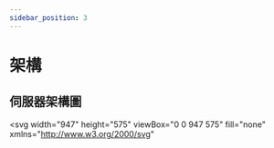 ```yaml
---
sidebar_position: 3
---
```


# 架構

## 伺服器架構圖

<svg
  width="947"
  height="575"
  viewBox="0 0 947 575"
  fill="none"
  xmlns="http://www.w3.org/2000/svg"
>
  <rect
    x="799.5"
    y="251.5"
    width="146"
    height="227"
    rx="3.5"
    fill="#88C8F3"
    fill-opacity="0.3"
    stroke="#3D76F1"
    stroke-width="3"
  />
  <rect
    x="820.5"
    y="346.5"
    width="105"
    height="36"
    rx="3.5"
    fill="#2758B9"
    fill-opacity="0.55"
    stroke="#1A45E2"
    stroke-width="3"
  />
  <path
    d="M833.538 363.104H831.671C831.637 362.862 831.567 362.648 831.462 362.46C831.357 362.27 831.222 362.108 831.057 361.974C830.893 361.841 830.702 361.739 830.486 361.668C830.273 361.597 830.042 361.561 829.792 361.561C829.34 361.561 828.947 361.673 828.611 361.898C828.276 362.119 828.016 362.443 827.832 362.869C827.647 363.293 827.555 363.807 827.555 364.412C827.555 365.034 827.647 365.557 827.832 365.98C828.019 366.403 828.281 366.723 828.616 366.939C828.951 367.155 829.339 367.263 829.779 367.263C830.026 367.263 830.255 367.23 830.465 367.165C830.678 367.099 830.867 367.004 831.032 366.879C831.197 366.751 831.333 366.597 831.441 366.415C831.552 366.233 831.629 366.026 831.671 365.793L833.538 365.801C833.489 366.202 833.369 366.588 833.175 366.96C832.985 367.329 832.728 367.66 832.404 367.953C832.083 368.243 831.7 368.473 831.254 368.643C830.81 368.811 830.309 368.895 829.749 368.895C828.971 368.895 828.275 368.719 827.661 368.366C827.05 368.014 826.567 367.504 826.212 366.837C825.86 366.169 825.684 365.361 825.684 364.412C825.684 363.46 825.863 362.651 826.221 361.983C826.579 361.315 827.065 360.807 827.678 360.457C828.292 360.105 828.982 359.929 829.749 359.929C830.255 359.929 830.724 360 831.156 360.142C831.59 360.284 831.975 360.491 832.31 360.764C832.646 361.034 832.918 361.365 833.129 361.757C833.342 362.149 833.478 362.598 833.538 363.104ZM836.825 368.776L834.328 360.048H836.344L837.788 366.112H837.861L839.455 360.048H841.18L842.77 366.125H842.847L844.291 360.048H846.307L843.81 368.776H842.011L840.349 363.07H840.281L838.624 368.776H836.825ZM847.92 368.776H845.942L848.955 360.048H851.333L854.342 368.776H852.364L850.178 362.043H850.11L847.92 368.776ZM847.796 365.345H852.467V366.785H847.796V365.345ZM858.169 368.776V360.048H864.05V361.57H860.015V363.649H863.747V365.17H860.015V367.254H864.067V368.776H858.169ZM865.517 368.776V360.048H871.398V361.57H867.362V363.649H871.095V365.17H867.362V367.254H871.415V368.776H865.517ZM874.829 368.776L872.332 360.048H874.348L875.792 366.112H875.865L877.458 360.048H879.184L880.774 366.125H880.85L882.295 360.048H884.311L881.814 368.776H880.015L878.353 363.07H878.285L876.627 368.776H874.829ZM888.442 365.277C888.442 364.22 888.583 363.247 888.864 362.358C889.148 361.469 889.581 360.645 890.164 359.886H891.898C891.676 360.168 891.47 360.511 891.28 360.918C891.09 361.321 890.924 361.764 890.782 362.247C890.64 362.73 890.529 363.23 890.449 363.747C890.37 364.261 890.33 364.771 890.33 365.277C890.33 365.95 890.398 366.631 890.534 367.318C890.674 368.003 890.861 368.639 891.097 369.227C891.336 369.815 891.603 370.297 891.898 370.672H890.164C889.581 369.913 889.148 369.089 888.864 368.2C888.583 367.311 888.442 366.337 888.442 365.277ZM894.716 360.048L896.476 363.023H896.544L898.312 360.048H900.396L897.733 364.412L900.456 368.776H898.334L896.544 365.797H896.476L894.686 368.776H892.572L895.304 364.412L892.624 360.048H894.716ZM901.53 368.776V362.23H903.26V363.385H903.337C903.473 363.001 903.7 362.699 904.018 362.477C904.337 362.256 904.717 362.145 905.16 362.145C905.609 362.145 905.991 362.257 906.307 362.481C906.622 362.703 906.832 363.004 906.937 363.385H907.006C907.139 363.01 907.381 362.71 907.73 362.486C908.082 362.258 908.499 362.145 908.979 362.145C909.589 362.145 910.085 362.339 910.466 362.729C910.849 363.115 911.041 363.663 911.041 364.374V368.776H909.23V364.731C909.23 364.368 909.133 364.095 908.94 363.913C908.747 363.731 908.506 363.641 908.216 363.641C907.886 363.641 907.629 363.746 907.445 363.956C907.26 364.163 907.168 364.437 907.168 364.778V368.776H905.408V364.693C905.408 364.372 905.315 364.116 905.131 363.926C904.949 363.736 904.709 363.641 904.41 363.641C904.209 363.641 904.027 363.692 903.865 363.794C903.706 363.893 903.58 364.034 903.486 364.216C903.392 364.395 903.345 364.605 903.345 364.847V368.776H901.53ZM914.29 360.048V368.776H912.475V360.048H914.29ZM918.804 365.277C918.804 366.337 918.662 367.311 918.378 368.2C918.097 369.089 917.665 369.913 917.083 370.672H915.348C915.57 370.391 915.776 370.047 915.966 369.641C916.157 369.234 916.323 368.791 916.465 368.311C916.607 367.828 916.718 367.328 916.797 366.811C916.877 366.294 916.917 365.783 916.917 365.277C916.917 364.604 916.847 363.925 916.708 363.24C916.571 362.553 916.384 361.916 916.145 361.331C915.909 360.743 915.644 360.261 915.348 359.886H917.083C917.665 360.645 918.097 361.469 918.378 362.358C918.662 363.247 918.804 364.22 918.804 365.277Z"
    fill="white"
  />
  <rect
    x="820.5"
    y="272.5"
    width="105"
    height="36"
    rx="3.5"
    fill="#2758B9"
    fill-opacity="0.55"
    stroke="#1A45E2"
    stroke-width="3"
  />
  <path
    d="M834.879 289.104H833.013C832.979 288.862 832.909 288.648 832.804 288.46C832.699 288.27 832.564 288.108 832.399 287.974C832.235 287.841 832.044 287.739 831.828 287.668C831.615 287.597 831.384 287.561 831.134 287.561C830.682 287.561 830.288 287.673 829.953 287.898C829.618 288.119 829.358 288.443 829.173 288.869C828.989 289.293 828.896 289.807 828.896 290.412C828.896 291.034 828.989 291.557 829.173 291.98C829.361 292.403 829.622 292.723 829.958 292.939C830.293 293.155 830.681 293.263 831.121 293.263C831.368 293.263 831.597 293.23 831.807 293.165C832.02 293.099 832.209 293.004 832.374 292.879C832.538 292.751 832.675 292.597 832.783 292.415C832.894 292.233 832.97 292.026 833.013 291.793L834.879 291.801C834.831 292.202 834.71 292.588 834.517 292.96C834.327 293.329 834.07 293.66 833.746 293.953C833.425 294.243 833.041 294.473 832.595 294.643C832.152 294.811 831.651 294.895 831.091 294.895C830.313 294.895 829.617 294.719 829.003 294.366C828.392 294.014 827.909 293.504 827.554 292.837C827.202 292.169 827.026 291.361 827.026 290.412C827.026 289.46 827.205 288.651 827.563 287.983C827.921 287.315 828.406 286.807 829.02 286.457C829.634 286.105 830.324 285.929 831.091 285.929C831.597 285.929 832.065 286 832.497 286.142C832.932 286.284 833.317 286.491 833.652 286.764C833.987 287.034 834.26 287.365 834.47 287.757C834.683 288.149 834.82 288.598 834.879 289.104ZM838.167 294.776L835.67 286.048H837.686L839.13 292.112H839.203L840.796 286.048H842.522L844.112 292.125H844.188L845.633 286.048H847.649L845.151 294.776H843.353L841.691 289.07H841.623L839.965 294.776H838.167ZM849.262 294.776H847.284L850.297 286.048H852.675L855.683 294.776H853.706L851.52 288.043H851.452L849.262 294.776ZM849.138 291.345H853.808V292.785H849.138V291.345ZM859.511 294.776V286.048H865.392V287.57H861.356V289.649H865.089V291.17H861.356V293.254H865.409V294.776H859.511ZM866.859 294.776V286.048H872.739V287.57H868.704V289.649H872.437V291.17H868.704V293.254H872.757V294.776H866.859ZM876.171 294.776L873.674 286.048H875.689L877.134 292.112H877.206L878.8 286.048H880.526L882.116 292.125H882.192L883.637 286.048H885.652L883.155 294.776H881.357L879.695 289.07H879.627L877.969 294.776H876.171ZM889.784 290.412C889.784 289.355 889.925 288.382 890.206 287.493C890.49 286.604 890.923 285.78 891.505 285.021H893.24C893.018 285.303 892.812 285.646 892.622 286.053C892.432 286.456 892.265 286.899 892.123 287.382C891.981 287.865 891.871 288.365 891.791 288.882C891.711 289.396 891.672 289.906 891.672 290.412C891.672 291.085 891.74 291.766 891.876 292.453C892.015 293.138 892.203 293.774 892.439 294.362C892.677 294.95 892.944 295.432 893.24 295.807H891.505C890.923 295.048 890.49 294.224 890.206 293.335C889.925 292.446 889.784 291.472 889.784 290.412ZM895.832 294.776H893.855L896.867 286.048H899.245L902.254 294.776H900.276L898.09 288.043H898.022L895.832 294.776ZM895.708 291.345H900.379V292.785H895.708V291.345ZM903.304 294.776V286.048H906.747C907.409 286.048 907.973 286.175 908.439 286.428C908.905 286.678 909.26 287.026 909.504 287.472C909.752 287.915 909.875 288.426 909.875 289.006C909.875 289.585 909.75 290.097 909.5 290.54C909.25 290.983 908.888 291.328 908.413 291.575C907.942 291.822 907.371 291.946 906.7 291.946H904.506V290.467H906.402C906.757 290.467 907.05 290.406 907.28 290.284C907.513 290.159 907.686 289.987 907.8 289.768C907.916 289.547 907.975 289.293 907.975 289.006C907.975 288.716 907.916 288.463 907.8 288.247C907.686 288.028 907.513 287.859 907.28 287.74C907.047 287.618 906.752 287.557 906.394 287.557H905.149V294.776H903.304ZM912.919 286.048V294.776H911.074V286.048H912.919ZM917.463 290.412C917.463 291.472 917.32 292.446 917.036 293.335C916.755 294.224 916.323 295.048 915.741 295.807H914.007C914.228 295.526 914.434 295.182 914.624 294.776C914.815 294.369 914.981 293.926 915.123 293.446C915.265 292.963 915.376 292.463 915.455 291.946C915.535 291.429 915.575 290.918 915.575 290.412C915.575 289.739 915.505 289.06 915.366 288.375C915.23 287.687 915.042 287.051 914.803 286.466C914.568 285.878 914.302 285.396 914.007 285.021H915.741C916.323 285.78 916.755 286.604 917.036 287.493C917.32 288.382 917.463 289.355 917.463 290.412Z"
    fill="white"
  />
  <rect
    x="820.5"
    y="420.5"
    width="105"
    height="36"
    rx="3.5"
    fill="#2758B9"
    fill-opacity="0.55"
    stroke="#1A45E2"
    stroke-width="3"
  />
  <path
    d="M852.367 438.412C852.367 439.364 852.187 440.173 851.826 440.841C851.468 441.508 850.979 442.018 850.36 442.371C849.743 442.72 849.05 442.895 848.28 442.895C847.505 442.895 846.809 442.719 846.192 442.366C845.576 442.014 845.089 441.504 844.731 440.837C844.373 440.169 844.194 439.361 844.194 438.412C844.194 437.46 844.373 436.651 844.731 435.983C845.089 435.315 845.576 434.807 846.192 434.457C846.809 434.105 847.505 433.929 848.28 433.929C849.05 433.929 849.743 434.105 850.36 434.457C850.979 434.807 851.468 435.315 851.826 435.983C852.187 436.651 852.367 437.46 852.367 438.412ZM850.496 438.412C850.496 437.795 850.404 437.276 850.219 436.852C850.037 436.429 849.78 436.108 849.448 435.889C849.116 435.67 848.726 435.561 848.28 435.561C847.834 435.561 847.445 435.67 847.113 435.889C846.78 436.108 846.522 436.429 846.337 436.852C846.155 437.276 846.064 437.795 846.064 438.412C846.064 439.028 846.155 439.548 846.337 439.972C846.522 440.395 846.78 440.716 847.113 440.935C847.445 441.153 847.834 441.263 848.28 441.263C848.726 441.263 849.116 441.153 849.448 440.935C849.78 440.716 850.037 440.395 850.219 439.972C850.404 439.548 850.496 439.028 850.496 438.412ZM853.7 445.23V436.23H855.489V437.329H855.57C855.65 437.153 855.765 436.974 855.916 436.793C856.069 436.608 856.268 436.454 856.512 436.332C856.759 436.207 857.066 436.145 857.433 436.145C857.91 436.145 858.35 436.27 858.754 436.52C859.157 436.767 859.48 437.141 859.721 437.641C859.963 438.138 860.083 438.761 860.083 439.511C860.083 440.241 859.965 440.858 859.73 441.361C859.497 441.861 859.178 442.24 858.775 442.499C858.374 442.754 857.926 442.882 857.428 442.882C857.076 442.882 856.776 442.824 856.529 442.707C856.285 442.591 856.085 442.445 855.928 442.268C855.772 442.089 855.653 441.909 855.57 441.727H855.515V445.23H853.7ZM855.477 439.503C855.477 439.892 855.531 440.231 855.639 440.521C855.747 440.811 855.903 441.037 856.107 441.199C856.312 441.358 856.561 441.437 856.853 441.437C857.149 441.437 857.399 441.356 857.603 441.195C857.808 441.03 857.963 440.802 858.068 440.513C858.176 440.22 858.23 439.883 858.23 439.503C858.23 439.125 858.177 438.793 858.072 438.506C857.967 438.219 857.812 437.994 857.607 437.832C857.403 437.67 857.151 437.589 856.853 437.589C856.558 437.589 856.308 437.668 856.103 437.824C855.901 437.98 855.747 438.202 855.639 438.489C855.531 438.776 855.477 439.114 855.477 439.503ZM864.276 442.903C863.603 442.903 863.024 442.767 862.538 442.494C862.055 442.219 861.683 441.829 861.421 441.327C861.16 440.821 861.029 440.223 861.029 439.533C861.029 438.859 861.16 438.268 861.421 437.76C861.683 437.251 862.051 436.855 862.525 436.571C863.002 436.287 863.562 436.145 864.204 436.145C864.636 436.145 865.038 436.214 865.41 436.354C865.785 436.49 866.112 436.696 866.39 436.972C866.671 437.247 866.89 437.594 867.046 438.011C867.203 438.426 867.281 438.912 867.281 439.469V439.967H861.754V438.842H865.572C865.572 438.581 865.515 438.349 865.401 438.148C865.288 437.946 865.13 437.788 864.928 437.675C864.73 437.558 864.498 437.5 864.234 437.5C863.958 437.5 863.714 437.564 863.501 437.692C863.291 437.817 863.126 437.986 863.007 438.199C862.887 438.409 862.826 438.643 862.823 438.902V439.972C862.823 440.295 862.883 440.575 863.002 440.811C863.124 441.047 863.296 441.229 863.518 441.356C863.739 441.484 864.002 441.548 864.306 441.548C864.508 441.548 864.693 441.52 864.86 441.463C865.028 441.406 865.171 441.321 865.291 441.207C865.41 441.094 865.501 440.954 865.563 440.79L867.242 440.901C867.157 441.304 866.982 441.656 866.718 441.957C866.457 442.256 866.119 442.489 865.704 442.656C865.292 442.821 864.816 442.903 864.276 442.903ZM870.281 438.991V442.776H868.465V436.23H870.195V437.385H870.272C870.417 437.004 870.66 436.703 871.001 436.481C871.342 436.257 871.755 436.145 872.241 436.145C872.695 436.145 873.092 436.244 873.43 436.443C873.768 436.642 874.031 436.926 874.218 437.295C874.406 437.662 874.499 438.099 874.499 438.608V442.776H872.684V438.932C872.687 438.531 872.585 438.219 872.377 437.994C872.17 437.767 871.884 437.653 871.521 437.653C871.276 437.653 871.061 437.706 870.873 437.811C870.688 437.916 870.543 438.07 870.438 438.271C870.336 438.47 870.284 438.71 870.281 438.991ZM878.342 442.882C877.845 442.882 877.395 442.754 876.991 442.499C876.591 442.24 876.273 441.861 876.037 441.361C875.804 440.858 875.687 440.241 875.687 439.511C875.687 438.761 875.808 438.138 876.05 437.641C876.291 437.141 876.612 436.767 877.013 436.52C877.416 436.27 877.858 436.145 878.338 436.145C878.704 436.145 879.01 436.207 879.254 436.332C879.501 436.454 879.7 436.608 879.851 436.793C880.004 436.974 880.121 437.153 880.2 437.329H880.255V434.048H882.067V442.776H880.277V441.727H880.2C880.115 441.909 879.994 442.089 879.838 442.268C879.684 442.445 879.484 442.591 879.237 442.707C878.993 442.824 878.694 442.882 878.342 442.882ZM878.917 441.437C879.21 441.437 879.457 441.358 879.659 441.199C879.863 441.037 880.02 440.811 880.128 440.521C880.238 440.231 880.294 439.892 880.294 439.503C880.294 439.114 880.24 438.776 880.132 438.489C880.024 438.202 879.868 437.98 879.663 437.824C879.459 437.668 879.21 437.589 878.917 437.589C878.619 437.589 878.368 437.67 878.163 437.832C877.959 437.994 877.804 438.219 877.699 438.506C877.594 438.793 877.541 439.125 877.541 439.503C877.541 439.883 877.594 440.22 877.699 440.513C877.807 440.802 877.961 441.03 878.163 441.195C878.368 441.356 878.619 441.437 878.917 441.437ZM885.426 442.899C885.008 442.899 884.636 442.827 884.309 442.682C883.982 442.534 883.724 442.317 883.534 442.03C883.346 441.74 883.252 441.379 883.252 440.947C883.252 440.584 883.319 440.278 883.453 440.031C883.586 439.784 883.768 439.585 883.998 439.435C884.228 439.284 884.489 439.17 884.782 439.094C885.078 439.017 885.387 438.963 885.711 438.932C886.092 438.892 886.399 438.855 886.632 438.821C886.864 438.784 887.034 438.73 887.139 438.659C887.244 438.588 887.296 438.483 887.296 438.344V438.318C887.296 438.048 887.211 437.839 887.041 437.692C886.873 437.544 886.634 437.47 886.325 437.47C885.998 437.47 885.738 437.543 885.545 437.687C885.352 437.829 885.224 438.008 885.161 438.224L883.482 438.088C883.568 437.69 883.735 437.347 883.985 437.057C884.235 436.764 884.558 436.54 884.953 436.383C885.35 436.224 885.811 436.145 886.333 436.145C886.697 436.145 887.045 436.187 887.377 436.273C887.713 436.358 888.009 436.49 888.268 436.669C888.529 436.848 888.735 437.078 888.886 437.359C889.036 437.638 889.112 437.972 889.112 438.361V442.776H887.39V441.868H887.339C887.234 442.072 887.093 442.253 886.917 442.409C886.741 442.562 886.529 442.683 886.282 442.771C886.035 442.856 885.749 442.899 885.426 442.899ZM885.945 441.646C886.213 441.646 886.448 441.594 886.653 441.489C886.857 441.381 887.018 441.236 887.134 441.054C887.251 440.872 887.309 440.666 887.309 440.436V439.741C887.252 439.778 887.174 439.812 887.075 439.844C886.978 439.872 886.869 439.899 886.747 439.925C886.624 439.947 886.502 439.969 886.38 439.989C886.258 440.006 886.147 440.021 886.048 440.035C885.835 440.067 885.649 440.116 885.489 440.185C885.33 440.253 885.207 440.345 885.119 440.462C885.031 440.575 884.987 440.717 884.987 440.888C884.987 441.135 885.076 441.324 885.255 441.454C885.437 441.582 885.667 441.646 885.945 441.646ZM894.002 436.23V437.594H890.06V436.23H894.002ZM890.955 434.662H892.77V440.764C892.77 440.932 892.796 441.062 892.847 441.156C892.898 441.247 892.969 441.311 893.06 441.348C893.154 441.385 893.262 441.403 893.384 441.403C893.469 441.403 893.554 441.396 893.639 441.382C893.725 441.365 893.79 441.352 893.835 441.344L894.121 442.695C894.03 442.723 893.902 442.756 893.737 442.793C893.573 442.832 893.372 442.856 893.137 442.865C892.699 442.882 892.315 442.824 891.986 442.69C891.659 442.557 891.405 442.349 891.223 442.068C891.041 441.787 890.952 441.432 890.955 441.003V434.662ZM897.051 442.899C896.633 442.899 896.261 442.827 895.934 442.682C895.607 442.534 895.349 442.317 895.159 442.03C894.971 441.74 894.877 441.379 894.877 440.947C894.877 440.584 894.944 440.278 895.078 440.031C895.211 439.784 895.393 439.585 895.623 439.435C895.853 439.284 896.114 439.17 896.407 439.094C896.703 439.017 897.012 438.963 897.336 438.932C897.717 438.892 898.024 438.855 898.257 438.821C898.489 438.784 898.659 438.73 898.764 438.659C898.869 438.588 898.921 438.483 898.921 438.344V438.318C898.921 438.048 898.836 437.839 898.666 437.692C898.498 437.544 898.259 437.47 897.95 437.47C897.623 437.47 897.363 437.543 897.17 437.687C896.977 437.829 896.849 438.008 896.786 438.224L895.107 438.088C895.193 437.69 895.36 437.347 895.61 437.057C895.86 436.764 896.183 436.54 896.578 436.383C896.975 436.224 897.436 436.145 897.958 436.145C898.322 436.145 898.67 436.187 899.002 436.273C899.338 436.358 899.634 436.49 899.893 436.669C900.154 436.848 900.36 437.078 900.511 437.359C900.661 437.638 900.737 437.972 900.737 438.361V442.776H899.015V441.868H898.964C898.859 442.072 898.718 442.253 898.542 442.409C898.366 442.562 898.154 442.683 897.907 442.771C897.66 442.856 897.374 442.899 897.051 442.899ZM897.57 441.646C897.838 441.646 898.073 441.594 898.278 441.489C898.482 441.381 898.643 441.236 898.759 441.054C898.876 440.872 898.934 440.666 898.934 440.436V439.741C898.877 439.778 898.799 439.812 898.7 439.844C898.603 439.872 898.494 439.899 898.372 439.925C898.249 439.947 898.127 439.969 898.005 439.989C897.883 440.006 897.772 440.021 897.673 440.035C897.46 440.067 897.274 440.116 897.114 440.185C896.955 440.253 896.832 440.345 896.744 440.462C896.656 440.575 896.612 440.717 896.612 440.888C896.612 441.135 896.701 441.324 896.88 441.454C897.062 441.582 897.292 441.646 897.57 441.646Z"
    fill="white"
  />
  <path
    d="M807.869 237.383H805.691C805.651 237.101 805.57 236.851 805.447 236.632C805.325 236.41 805.167 236.221 804.975 236.065C804.783 235.91 804.561 235.79 804.309 235.707C804.06 235.625 803.79 235.583 803.499 235.583C802.972 235.583 802.513 235.714 802.121 235.976C801.73 236.234 801.427 236.612 801.212 237.109C800.996 237.603 800.888 238.203 800.888 238.909C800.888 239.635 800.996 240.245 801.212 240.739C801.43 241.232 801.735 241.605 802.126 241.857C802.518 242.109 802.97 242.235 803.484 242.235C803.772 242.235 804.039 242.197 804.284 242.121C804.533 242.045 804.753 241.933 804.945 241.788C805.138 241.638 805.297 241.458 805.423 241.246C805.552 241.034 805.641 240.792 805.691 240.52L807.869 240.53C807.812 240.997 807.671 241.448 807.446 241.882C807.224 242.313 806.924 242.699 806.546 243.04C806.172 243.379 805.724 243.647 805.204 243.846C804.687 244.041 804.102 244.139 803.449 244.139C802.541 244.139 801.729 243.934 801.013 243.523C800.3 243.112 799.737 242.517 799.322 241.738C798.911 240.959 798.706 240.016 798.706 238.909C798.706 237.799 798.915 236.854 799.332 236.075C799.75 235.296 800.317 234.703 801.033 234.295C801.749 233.884 802.554 233.679 803.449 233.679C804.039 233.679 804.586 233.762 805.089 233.928C805.597 234.093 806.046 234.335 806.437 234.653C806.828 234.968 807.146 235.354 807.391 235.812C807.64 236.269 807.799 236.793 807.869 237.383ZM811.704 244L808.791 233.818H811.142L812.828 240.893H812.912L814.772 233.818H816.785L818.64 240.908H818.729L820.414 233.818H822.766L819.853 244H817.755L815.816 237.343H815.736L813.802 244H811.704ZM824.648 244H822.341L825.856 233.818H828.63L832.14 244H829.833L827.283 236.145H827.203L824.648 244ZM824.504 239.998H829.952V241.678H824.504V239.998Z"
    fill="white"
  />
  <rect
    x="352.5"
    y="135.5"
    width="370"
    height="172"
    rx="3.5"
    fill="#6AE593"
    fill-opacity="0.3"
    stroke="#53DF65"
    stroke-width="3"
  />
  <rect
    x="603.5"
    y="150.5"
    width="105"
    height="36"
    rx="3.5"
    fill="#51D653"
    fill-opacity="0.55"
    stroke="#51E83A"
    stroke-width="3"
  />
  <path
    d="M619.677 166.558C619.643 166.214 619.497 165.947 619.238 165.757C618.98 165.567 618.629 165.472 618.186 165.472C617.885 165.472 617.63 165.514 617.423 165.599C617.216 165.682 617.056 165.797 616.946 165.945C616.838 166.092 616.784 166.26 616.784 166.447C616.778 166.604 616.811 166.74 616.882 166.856C616.956 166.973 617.056 167.074 617.184 167.159C617.312 167.241 617.46 167.314 617.627 167.376C617.795 167.436 617.974 167.487 618.164 167.53L618.948 167.717C619.329 167.803 619.679 167.916 619.997 168.058C620.315 168.2 620.591 168.375 620.823 168.582C621.056 168.79 621.237 169.034 621.365 169.315C621.495 169.597 621.562 169.919 621.565 170.283C621.562 170.817 621.426 171.28 621.156 171.672C620.889 172.061 620.502 172.364 619.997 172.579C619.494 172.793 618.887 172.899 618.177 172.899C617.473 172.899 616.859 172.791 616.336 172.575C615.816 172.359 615.41 172.04 615.118 171.616C614.828 171.19 614.676 170.663 614.662 170.035H616.447C616.467 170.328 616.551 170.572 616.698 170.768C616.849 170.962 617.049 171.108 617.299 171.207C617.552 171.304 617.838 171.352 618.156 171.352C618.468 171.352 618.74 171.307 618.97 171.216C619.203 171.125 619.383 170.999 619.511 170.837C619.639 170.675 619.703 170.489 619.703 170.278C619.703 170.082 619.645 169.918 619.528 169.784C619.414 169.651 619.247 169.537 619.025 169.443C618.806 169.349 618.538 169.264 618.22 169.187L617.27 168.949C616.534 168.77 615.953 168.49 615.527 168.109C615.1 167.729 614.889 167.216 614.892 166.571C614.889 166.043 615.029 165.581 615.314 165.186C615.6 164.791 615.994 164.483 616.494 164.261C616.994 164.04 617.562 163.929 618.198 163.929C618.846 163.929 619.412 164.04 619.895 164.261C620.38 164.483 620.758 164.791 621.028 165.186C621.298 165.581 621.437 166.038 621.446 166.558H619.677ZM625.729 172.903C625.067 172.903 624.495 172.763 624.012 172.481C623.532 172.197 623.161 171.803 622.9 171.297C622.638 170.788 622.508 170.199 622.508 169.528C622.508 168.852 622.638 168.261 622.9 167.756C623.161 167.247 623.532 166.852 624.012 166.571C624.495 166.287 625.067 166.145 625.729 166.145C626.391 166.145 626.962 166.287 627.442 166.571C627.925 166.852 628.298 167.247 628.559 167.756C628.82 168.261 628.951 168.852 628.951 169.528C628.951 170.199 628.82 170.788 628.559 171.297C628.298 171.803 627.925 172.197 627.442 172.481C626.962 172.763 626.391 172.903 625.729 172.903ZM625.738 171.497C626.039 171.497 626.29 171.412 626.492 171.241C626.694 171.068 626.846 170.832 626.948 170.534C627.053 170.236 627.106 169.896 627.106 169.516C627.106 169.135 627.053 168.795 626.948 168.497C626.846 168.199 626.694 167.963 626.492 167.79C626.29 167.616 626.039 167.53 625.738 167.53C625.434 167.53 625.178 167.616 624.971 167.79C624.766 167.963 624.611 168.199 624.506 168.497C624.404 168.795 624.353 169.135 624.353 169.516C624.353 169.896 624.404 170.236 624.506 170.534C624.611 170.832 624.766 171.068 624.971 171.241C625.178 171.412 625.434 171.497 625.738 171.497ZM633.089 172.903C632.418 172.903 631.842 172.761 631.359 172.477C630.879 172.19 630.509 171.793 630.251 171.284C629.995 170.776 629.867 170.19 629.867 169.528C629.867 168.858 629.996 168.27 630.255 167.764C630.516 167.256 630.887 166.859 631.367 166.575C631.847 166.288 632.418 166.145 633.08 166.145C633.651 166.145 634.151 166.249 634.58 166.456C635.009 166.663 635.349 166.954 635.599 167.329C635.849 167.704 635.986 168.145 636.012 168.651H634.299C634.251 168.324 634.123 168.061 633.915 167.862C633.711 167.66 633.442 167.56 633.11 167.56C632.829 167.56 632.583 167.636 632.373 167.79C632.165 167.94 632.004 168.16 631.887 168.45C631.771 168.74 631.712 169.091 631.712 169.503C631.712 169.92 631.769 170.276 631.883 170.568C631.999 170.861 632.163 171.084 632.373 171.237C632.583 171.391 632.829 171.467 633.11 171.467C633.317 171.467 633.504 171.425 633.668 171.339C633.836 171.254 633.974 171.131 634.082 170.969C634.192 170.804 634.265 170.606 634.299 170.376H636.012C635.984 170.876 635.847 171.317 635.603 171.697C635.361 172.075 635.028 172.371 634.602 172.584C634.175 172.797 633.671 172.903 633.089 172.903ZM638.819 170.892L638.823 168.714H639.088L641.184 166.23H643.268L640.451 169.52H640.021L638.819 170.892ZM637.174 172.776V164.048H638.99V172.776H637.174ZM641.265 172.776L639.339 169.925L640.549 168.642L643.392 172.776H641.265ZM646.872 172.903C646.199 172.903 645.619 172.767 645.133 172.494C644.651 172.219 644.278 171.829 644.017 171.327C643.756 170.821 643.625 170.223 643.625 169.533C643.625 168.859 643.756 168.268 644.017 167.76C644.278 167.251 644.646 166.855 645.121 166.571C645.598 166.287 646.158 166.145 646.8 166.145C647.232 166.145 647.633 166.214 648.006 166.354C648.381 166.49 648.707 166.696 648.986 166.972C649.267 167.247 649.486 167.594 649.642 168.011C649.798 168.426 649.876 168.912 649.876 169.469V169.967H644.349V168.842H648.168C648.168 168.581 648.111 168.349 647.997 168.148C647.883 167.946 647.726 167.788 647.524 167.675C647.325 167.558 647.094 167.5 646.83 167.5C646.554 167.5 646.31 167.564 646.097 167.692C645.886 167.817 645.722 167.986 645.602 168.199C645.483 168.409 645.422 168.643 645.419 168.902V169.972C645.419 170.295 645.479 170.575 645.598 170.811C645.72 171.047 645.892 171.229 646.114 171.356C646.335 171.484 646.598 171.548 646.902 171.548C647.104 171.548 647.288 171.52 647.456 171.463C647.624 171.406 647.767 171.321 647.886 171.207C648.006 171.094 648.097 170.954 648.159 170.79L649.838 170.901C649.753 171.304 649.578 171.656 649.314 171.957C649.053 172.256 648.714 172.489 648.3 172.656C647.888 172.821 647.412 172.903 646.872 172.903ZM654.543 166.23V167.594H650.601V166.23H654.543ZM651.496 164.662H653.311V170.764C653.311 170.932 653.337 171.062 653.388 171.156C653.439 171.247 653.51 171.311 653.601 171.348C653.695 171.385 653.803 171.403 653.925 171.403C654.01 171.403 654.095 171.396 654.18 171.382C654.266 171.365 654.331 171.352 654.376 171.344L654.662 172.695C654.571 172.723 654.443 172.756 654.278 172.793C654.114 172.832 653.913 172.856 653.678 172.865C653.24 172.882 652.857 172.824 652.527 172.69C652.2 172.557 651.946 172.349 651.764 172.068C651.582 171.787 651.493 171.432 651.496 171.003V164.662ZM663.271 166.558C663.237 166.214 663.091 165.947 662.832 165.757C662.573 165.567 662.223 165.472 661.779 165.472C661.478 165.472 661.224 165.514 661.017 165.599C660.809 165.682 660.65 165.797 660.539 165.945C660.431 166.092 660.377 166.26 660.377 166.447C660.372 166.604 660.404 166.74 660.475 166.856C660.549 166.973 660.65 167.074 660.778 167.159C660.906 167.241 661.054 167.314 661.221 167.376C661.389 167.436 661.568 167.487 661.758 167.53L662.542 167.717C662.923 167.803 663.272 167.916 663.591 168.058C663.909 168.2 664.184 168.375 664.417 168.582C664.65 168.79 664.831 169.034 664.958 169.315C665.089 169.597 665.156 169.919 665.159 170.283C665.156 170.817 665.02 171.28 664.75 171.672C664.483 172.061 664.096 172.364 663.591 172.579C663.088 172.793 662.481 172.899 661.771 172.899C661.066 172.899 660.453 172.791 659.93 172.575C659.41 172.359 659.004 172.04 658.711 171.616C658.421 171.19 658.27 170.663 658.255 170.035H660.041C660.061 170.328 660.145 170.572 660.292 170.768C660.443 170.962 660.643 171.108 660.893 171.207C661.146 171.304 661.431 171.352 661.75 171.352C662.062 171.352 662.333 171.307 662.564 171.216C662.796 171.125 662.977 170.999 663.105 170.837C663.233 170.675 663.296 170.489 663.296 170.278C663.296 170.082 663.238 169.918 663.122 169.784C663.008 169.651 662.841 169.537 662.619 169.443C662.4 169.349 662.132 169.264 661.814 169.187L660.863 168.949C660.127 168.77 659.546 168.49 659.12 168.109C658.694 167.729 658.483 167.216 658.485 166.571C658.483 166.043 658.623 165.581 658.907 165.186C659.194 164.791 659.588 164.483 660.088 164.261C660.588 164.04 661.156 163.929 661.792 163.929C662.44 163.929 663.005 164.04 663.488 164.261C663.974 164.483 664.352 164.791 664.622 165.186C664.892 165.581 665.031 166.038 665.039 166.558H663.271ZM669.349 172.903C668.675 172.903 668.096 172.767 667.61 172.494C667.127 172.219 666.755 171.829 666.494 171.327C666.232 170.821 666.102 170.223 666.102 169.533C666.102 168.859 666.232 168.268 666.494 167.76C666.755 167.251 667.123 166.855 667.597 166.571C668.075 166.287 668.634 166.145 669.276 166.145C669.708 166.145 670.11 166.214 670.482 166.354C670.857 166.49 671.184 166.696 671.462 166.972C671.744 167.247 671.962 167.594 672.119 168.011C672.275 168.426 672.353 168.912 672.353 169.469V169.967H666.826V168.842H670.644C670.644 168.581 670.587 168.349 670.474 168.148C670.36 167.946 670.202 167.788 670.001 167.675C669.802 167.558 669.57 167.5 669.306 167.5C669.031 167.5 668.786 167.564 668.573 167.692C668.363 167.817 668.198 167.986 668.079 168.199C667.959 168.409 667.898 168.643 667.896 168.902V169.972C667.896 170.295 667.955 170.575 668.075 170.811C668.197 171.047 668.369 171.229 668.59 171.356C668.812 171.484 669.075 171.548 669.379 171.548C669.58 171.548 669.765 171.52 669.932 171.463C670.1 171.406 670.244 171.321 670.363 171.207C670.482 171.094 670.573 170.954 670.636 170.79L672.315 170.901C672.229 171.304 672.055 171.656 671.79 171.957C671.529 172.256 671.191 172.489 670.776 172.656C670.364 172.821 669.888 172.903 669.349 172.903ZM673.538 172.776V166.23H675.298V167.372H675.366C675.485 166.966 675.685 166.659 675.967 166.452C676.248 166.241 676.572 166.136 676.938 166.136C677.029 166.136 677.127 166.142 677.232 166.153C677.337 166.165 677.43 166.18 677.509 166.2V167.811C677.424 167.785 677.306 167.763 677.156 167.743C677.005 167.723 676.867 167.713 676.742 167.713C676.475 167.713 676.236 167.771 676.026 167.888C675.819 168.001 675.654 168.16 675.532 168.365C675.413 168.57 675.353 168.805 675.353 169.072V172.776H673.538ZM684.749 166.23L682.461 172.776H680.415L678.127 166.23H680.045L681.404 170.913H681.472L682.827 166.23H684.749ZM688.45 172.903C687.777 172.903 687.197 172.767 686.712 172.494C686.229 172.219 685.857 171.829 685.595 171.327C685.334 170.821 685.203 170.223 685.203 169.533C685.203 168.859 685.334 168.268 685.595 167.76C685.857 167.251 686.224 166.855 686.699 166.571C687.176 166.287 687.736 166.145 688.378 166.145C688.81 166.145 689.212 166.214 689.584 166.354C689.959 166.49 690.285 166.696 690.564 166.972C690.845 167.247 691.064 167.594 691.22 168.011C691.376 168.426 691.455 168.912 691.455 169.469V169.967H685.928V168.842H689.746C689.746 168.581 689.689 168.349 689.575 168.148C689.462 167.946 689.304 167.788 689.102 167.675C688.903 167.558 688.672 167.5 688.408 167.5C688.132 167.5 687.888 167.564 687.675 167.692C687.464 167.817 687.3 167.986 687.18 168.199C687.061 168.409 687 168.643 686.997 168.902V169.972C686.997 170.295 687.057 170.575 687.176 170.811C687.298 171.047 687.47 171.229 687.692 171.356C687.913 171.484 688.176 171.548 688.48 171.548C688.682 171.548 688.866 171.52 689.034 171.463C689.202 171.406 689.345 171.321 689.464 171.207C689.584 171.094 689.675 170.954 689.737 170.79L691.416 170.901C691.331 171.304 691.156 171.656 690.892 171.957C690.631 172.256 690.293 172.489 689.878 172.656C689.466 172.821 688.99 172.903 688.45 172.903ZM692.639 172.776V166.23H694.399V167.372H694.467C694.587 166.966 694.787 166.659 695.068 166.452C695.349 166.241 695.673 166.136 696.04 166.136C696.131 166.136 696.229 166.142 696.334 166.153C696.439 166.165 696.531 166.18 696.611 166.2V167.811C696.526 167.785 696.408 167.763 696.257 167.743C696.107 167.723 695.969 167.713 695.844 167.713C695.577 167.713 695.338 167.771 695.128 167.888C694.92 168.001 694.756 168.16 694.633 168.365C694.514 168.57 694.455 168.805 694.455 169.072V172.776H692.639Z"
    fill="white"
  />
  <path
    d="M351.885 128V117.818H355.962C356.711 117.818 357.335 117.929 357.836 118.151C358.336 118.373 358.713 118.682 358.964 119.076C359.216 119.467 359.342 119.918 359.342 120.428C359.342 120.826 359.263 121.176 359.104 121.477C358.945 121.776 358.726 122.021 358.447 122.213C358.172 122.402 357.857 122.536 357.503 122.616V122.715C357.891 122.732 358.254 122.841 358.592 123.043C358.933 123.246 359.21 123.529 359.422 123.893C359.634 124.255 359.74 124.686 359.74 125.186C359.74 125.726 359.606 126.209 359.337 126.633C359.072 127.054 358.679 127.387 358.159 127.632C357.639 127.877 356.997 128 356.235 128H351.885ZM354.038 126.24H355.793C356.393 126.24 356.83 126.126 357.105 125.897C357.38 125.665 357.518 125.357 357.518 124.972C357.518 124.691 357.45 124.442 357.314 124.227C357.178 124.011 356.984 123.842 356.732 123.719C356.484 123.597 356.187 123.536 355.842 123.536H354.038V126.24ZM354.038 122.079H355.634C355.929 122.079 356.19 122.027 356.419 121.925C356.651 121.819 356.833 121.67 356.966 121.477C357.102 121.285 357.17 121.055 357.17 120.786C357.17 120.418 357.039 120.122 356.777 119.896C356.518 119.671 356.151 119.558 355.673 119.558H354.038V122.079ZM363.279 128.144C362.791 128.144 362.357 128.06 361.976 127.891C361.595 127.718 361.293 127.465 361.071 127.13C360.852 126.792 360.743 126.371 360.743 125.867C360.743 125.443 360.821 125.087 360.977 124.798C361.133 124.51 361.345 124.278 361.613 124.102C361.882 123.927 362.186 123.794 362.528 123.705C362.873 123.615 363.234 123.552 363.612 123.516C364.056 123.469 364.414 123.426 364.686 123.386C364.957 123.343 365.155 123.28 365.277 123.197C365.4 123.115 365.461 122.992 365.461 122.83V122.8C365.461 122.485 365.362 122.241 365.163 122.069C364.967 121.897 364.689 121.81 364.328 121.81C363.946 121.81 363.643 121.895 363.418 122.064C363.192 122.23 363.043 122.438 362.97 122.69L361.012 122.531C361.111 122.067 361.307 121.666 361.598 121.328C361.89 120.987 362.266 120.725 362.727 120.543C363.191 120.357 363.728 120.264 364.338 120.264C364.762 120.264 365.168 120.314 365.556 120.413C365.947 120.513 366.293 120.667 366.595 120.876C366.9 121.085 367.14 121.353 367.316 121.681C367.491 122.006 367.579 122.395 367.579 122.849V128H365.57V126.941H365.511C365.388 127.18 365.224 127.39 365.019 127.572C364.813 127.751 364.566 127.892 364.278 127.995C363.99 128.094 363.656 128.144 363.279 128.144ZM363.885 126.683C364.197 126.683 364.472 126.621 364.71 126.499C364.949 126.373 365.136 126.204 365.272 125.991C365.408 125.779 365.476 125.539 365.476 125.271V124.46C365.41 124.503 365.319 124.543 365.203 124.58C365.09 124.613 364.962 124.644 364.82 124.674C364.677 124.701 364.535 124.725 364.392 124.749C364.25 124.768 364.12 124.787 364.004 124.803C363.756 124.84 363.539 124.898 363.353 124.977C363.168 125.057 363.023 125.165 362.921 125.3C362.818 125.433 362.767 125.599 362.767 125.798C362.767 126.086 362.871 126.306 363.08 126.459C363.292 126.608 363.56 126.683 363.885 126.683ZM371.34 117.818V128H369.222V117.818H371.34ZM375.214 128.144C374.727 128.144 374.293 128.06 373.912 127.891C373.53 127.718 373.229 127.465 373.007 127.13C372.788 126.792 372.679 126.371 372.679 125.867C372.679 125.443 372.757 125.087 372.912 124.798C373.068 124.51 373.28 124.278 373.549 124.102C373.817 123.927 374.122 123.794 374.463 123.705C374.808 123.615 375.169 123.552 375.547 123.516C375.991 123.469 376.349 123.426 376.621 123.386C376.893 123.343 377.09 123.28 377.213 123.197C377.335 123.115 377.397 122.992 377.397 122.83V122.8C377.397 122.485 377.297 122.241 377.098 122.069C376.903 121.897 376.624 121.81 376.263 121.81C375.882 121.81 375.579 121.895 375.353 122.064C375.128 122.23 374.979 122.438 374.906 122.69L372.947 122.531C373.047 122.067 373.242 121.666 373.534 121.328C373.825 120.987 374.202 120.725 374.662 120.543C375.126 120.357 375.663 120.264 376.273 120.264C376.697 120.264 377.103 120.314 377.491 120.413C377.882 120.513 378.229 120.667 378.53 120.876C378.835 121.085 379.075 121.353 379.251 121.681C379.427 122.006 379.515 122.395 379.515 122.849V128H377.506V126.941H377.446C377.324 127.18 377.16 127.39 376.954 127.572C376.749 127.751 376.502 127.892 376.213 127.995C375.925 128.094 375.592 128.144 375.214 128.144ZM375.821 126.683C376.132 126.683 376.407 126.621 376.646 126.499C376.885 126.373 377.072 126.204 377.208 125.991C377.344 125.779 377.412 125.539 377.412 125.271V124.46C377.345 124.503 377.254 124.543 377.138 124.58C377.025 124.613 376.898 124.644 376.755 124.674C376.613 124.701 376.47 124.725 376.328 124.749C376.185 124.768 376.056 124.787 375.94 124.803C375.691 124.84 375.474 124.898 375.289 124.977C375.103 125.057 374.959 125.165 374.856 125.3C374.753 125.433 374.702 125.599 374.702 125.798C374.702 126.086 374.806 126.306 375.015 126.459C375.227 126.608 375.496 126.683 375.821 126.683ZM383.276 123.585V128H381.158V120.364H383.176V121.711H383.266C383.435 121.267 383.718 120.915 384.116 120.657C384.513 120.395 384.996 120.264 385.562 120.264C386.093 120.264 386.555 120.38 386.95 120.612C387.344 120.844 387.651 121.176 387.869 121.607C388.088 122.034 388.197 122.545 388.197 123.138V128H386.08V123.516C386.083 123.048 385.964 122.684 385.722 122.422C385.48 122.157 385.147 122.024 384.722 122.024C384.437 122.024 384.185 122.085 383.967 122.208C383.751 122.331 383.582 122.51 383.46 122.745C383.34 122.977 383.279 123.257 383.276 123.585ZM393.317 128.149C392.535 128.149 391.862 127.983 391.298 127.652C390.738 127.317 390.307 126.853 390.006 126.26C389.708 125.667 389.558 124.984 389.558 124.212C389.558 123.429 389.709 122.743 390.011 122.153C390.316 121.56 390.748 121.098 391.308 120.766C391.869 120.432 392.535 120.264 393.307 120.264C393.973 120.264 394.557 120.385 395.057 120.627C395.557 120.869 395.954 121.209 396.245 121.646C396.537 122.084 396.698 122.598 396.727 123.188H394.729C394.673 122.806 394.523 122.5 394.281 122.268C394.043 122.032 393.73 121.915 393.342 121.915C393.014 121.915 392.727 122.004 392.482 122.183C392.24 122.359 392.051 122.616 391.915 122.954C391.779 123.292 391.711 123.701 391.711 124.182C391.711 124.669 391.777 125.083 391.91 125.425C392.046 125.766 392.236 126.026 392.482 126.205C392.727 126.384 393.014 126.474 393.342 126.474C393.584 126.474 393.801 126.424 393.993 126.325C394.189 126.225 394.349 126.081 394.475 125.892C394.605 125.7 394.689 125.469 394.729 125.201H396.727C396.694 125.784 396.535 126.298 396.25 126.742C395.968 127.183 395.579 127.528 395.082 127.776C394.585 128.025 393.996 128.149 393.317 128.149ZM401.564 128.149C400.778 128.149 400.102 127.99 399.535 127.672C398.972 127.35 398.538 126.896 398.233 126.31C397.928 125.72 397.775 125.022 397.775 124.217C397.775 123.431 397.928 122.742 398.233 122.148C398.538 121.555 398.967 121.093 399.52 120.761C400.077 120.43 400.73 120.264 401.479 120.264C401.983 120.264 402.452 120.345 402.886 120.508C403.324 120.667 403.705 120.907 404.029 121.229C404.358 121.55 404.613 121.955 404.795 122.442C404.977 122.926 405.069 123.492 405.069 124.142V124.724H398.62V123.411H403.075C403.075 123.106 403.009 122.836 402.876 122.601C402.743 122.366 402.56 122.182 402.324 122.049C402.092 121.913 401.822 121.845 401.514 121.845C401.192 121.845 400.907 121.92 400.659 122.069C400.413 122.215 400.221 122.412 400.082 122.661C399.943 122.906 399.872 123.179 399.868 123.481V124.729C399.868 125.107 399.938 125.433 400.077 125.708C400.22 125.983 400.42 126.195 400.679 126.344C400.937 126.494 401.244 126.568 401.598 126.568C401.834 126.568 402.049 126.535 402.245 126.469C402.44 126.402 402.608 126.303 402.747 126.17C402.886 126.038 402.992 125.875 403.065 125.683L405.024 125.812C404.924 126.283 404.721 126.694 404.412 127.045C404.107 127.393 403.713 127.665 403.229 127.861C402.748 128.053 402.193 128.149 401.564 128.149Z"
    fill="white"
  />
  <rect
    x="352.5"
    y="380.5"
    width="370"
    height="193"
    rx="3.5"
    fill="#E6B3E9"
    fill-opacity="0.3"
    stroke="#AA41E7"
    stroke-width="3"
  />
  <rect
    x="604.5"
    y="397.5"
    width="105"
    height="36"
    rx="3.5"
    fill="#FF36E1"
    fill-opacity="0.55"
    stroke="#FF2BEA"
    stroke-width="3"
  />
  <path
    d="M622.787 419.776V411.048H628.667V412.57H624.632V414.649H628.365V416.17H624.632V418.254H628.684V419.776H622.787ZM630.134 419.776V411.048H636.015V412.57H631.979V414.649H635.712V416.17H631.979V418.254H636.032V419.776H630.134ZM639.446 419.776L636.949 411.048H638.965L640.409 417.112H640.482L642.076 411.048H643.801L645.391 417.125H645.468L646.912 411.048H648.928L646.431 419.776H644.632L642.97 414.07H642.902L641.245 419.776H639.446ZM657.427 413.558C657.393 413.214 657.247 412.947 656.988 412.757C656.73 412.567 656.379 412.472 655.936 412.472C655.635 412.472 655.38 412.514 655.173 412.599C654.966 412.682 654.806 412.797 654.696 412.945C654.588 413.092 654.534 413.26 654.534 413.447C654.528 413.604 654.561 413.74 654.632 413.856C654.706 413.973 654.806 414.074 654.934 414.159C655.062 414.241 655.21 414.314 655.377 414.376C655.545 414.436 655.724 414.487 655.914 414.53L656.698 414.717C657.079 414.802 657.429 414.916 657.747 415.058C658.065 415.2 658.341 415.375 658.573 415.582C658.806 415.79 658.987 416.034 659.115 416.315C659.245 416.597 659.312 416.919 659.315 417.283C659.312 417.817 659.176 418.28 658.906 418.672C658.639 419.061 658.252 419.364 657.747 419.579C657.244 419.793 656.637 419.899 655.927 419.899C655.223 419.899 654.609 419.791 654.086 419.575C653.566 419.359 653.16 419.04 652.868 418.616C652.578 418.19 652.426 417.663 652.412 417.035H654.197C654.217 417.328 654.301 417.572 654.448 417.768C654.599 417.962 654.799 418.108 655.049 418.207C655.302 418.304 655.588 418.352 655.906 418.352C656.218 418.352 656.49 418.307 656.72 418.216C656.953 418.125 657.133 417.999 657.261 417.837C657.389 417.675 657.453 417.489 657.453 417.278C657.453 417.082 657.395 416.918 657.278 416.784C657.164 416.651 656.997 416.537 656.775 416.443C656.556 416.349 656.288 416.264 655.97 416.187L655.02 415.949C654.284 415.77 653.703 415.49 653.277 415.109C652.85 414.729 652.639 414.216 652.642 413.571C652.639 413.043 652.779 412.581 653.064 412.186C653.35 411.791 653.744 411.483 654.244 411.261C654.744 411.04 655.312 410.929 655.948 410.929C656.596 410.929 657.162 411.04 657.645 411.261C658.13 411.483 658.508 411.791 658.778 412.186C659.048 412.581 659.187 413.038 659.196 413.558H657.427ZM663.505 419.903C662.832 419.903 662.252 419.767 661.766 419.494C661.283 419.219 660.911 418.829 660.65 418.327C660.388 417.821 660.258 417.223 660.258 416.533C660.258 415.859 660.388 415.268 660.65 414.76C660.911 414.251 661.279 413.855 661.754 413.571C662.231 413.287 662.79 413.145 663.432 413.145C663.864 413.145 664.266 413.214 664.638 413.354C665.013 413.49 665.34 413.696 665.619 413.972C665.9 414.247 666.119 414.594 666.275 415.011C666.431 415.426 666.509 415.912 666.509 416.469V416.967H660.982V415.842H664.8C664.8 415.581 664.744 415.349 664.63 415.148C664.516 414.946 664.359 414.788 664.157 414.675C663.958 414.558 663.727 414.5 663.462 414.5C663.187 414.5 662.942 414.564 662.729 414.692C662.519 414.817 662.354 414.986 662.235 415.199C662.116 415.409 662.055 415.643 662.052 415.902V416.972C662.052 417.295 662.111 417.575 662.231 417.811C662.353 418.047 662.525 418.229 662.746 418.356C662.968 418.484 663.231 418.548 663.535 418.548C663.736 418.548 663.921 418.52 664.089 418.463C664.256 418.406 664.4 418.321 664.519 418.207C664.638 418.094 664.729 417.954 664.792 417.79L666.471 417.901C666.386 418.304 666.211 418.656 665.947 418.957C665.685 419.256 665.347 419.489 664.932 419.656C664.521 419.821 664.045 419.903 663.505 419.903ZM667.694 419.776V413.23H669.454V414.372H669.522C669.641 413.966 669.842 413.659 670.123 413.452C670.404 413.241 670.728 413.136 671.094 413.136C671.185 413.136 671.283 413.142 671.388 413.153C671.494 413.165 671.586 413.18 671.665 413.2V414.811C671.58 414.785 671.462 414.763 671.312 414.743C671.161 414.723 671.023 414.713 670.898 414.713C670.631 414.713 670.393 414.771 670.182 414.888C669.975 415.001 669.81 415.16 669.688 415.365C669.569 415.57 669.509 415.805 669.509 416.072V419.776H667.694ZM678.906 413.23L676.617 419.776H674.572L672.283 413.23H674.201L675.56 417.913H675.629L676.984 413.23H678.906ZM682.607 419.903C681.933 419.903 681.354 419.767 680.868 419.494C680.385 419.219 680.013 418.829 679.751 418.327C679.49 417.821 679.359 417.223 679.359 416.533C679.359 415.859 679.49 415.268 679.751 414.76C680.013 414.251 680.381 413.855 680.855 413.571C681.332 413.287 681.892 413.145 682.534 413.145C682.966 413.145 683.368 413.214 683.74 413.354C684.115 413.49 684.442 413.696 684.72 413.972C685.001 414.247 685.22 414.594 685.376 415.011C685.533 415.426 685.611 415.912 685.611 416.469V416.967H680.084V415.842H683.902C683.902 415.581 683.845 415.349 683.732 415.148C683.618 414.946 683.46 414.788 683.258 414.675C683.06 414.558 682.828 414.5 682.564 414.5C682.288 414.5 682.044 414.564 681.831 414.692C681.621 414.817 681.456 414.986 681.337 415.199C681.217 415.409 681.156 415.643 681.153 415.902V416.972C681.153 417.295 681.213 417.575 681.332 417.811C681.455 418.047 681.626 418.229 681.848 418.356C682.07 418.484 682.332 418.548 682.636 418.548C682.838 418.548 683.023 418.52 683.19 418.463C683.358 418.406 683.501 418.321 683.621 418.207C683.74 418.094 683.831 417.954 683.893 417.79L685.572 417.901C685.487 418.304 685.312 418.656 685.048 418.957C684.787 419.256 684.449 419.489 684.034 419.656C683.622 419.821 683.146 419.903 682.607 419.903ZM686.795 419.776V413.23H688.555V414.372H688.624C688.743 413.966 688.943 413.659 689.224 413.452C689.506 413.241 689.83 413.136 690.196 413.136C690.287 413.136 690.385 413.142 690.49 413.153C690.595 413.165 690.687 413.18 690.767 413.2V414.811C690.682 414.785 690.564 414.763 690.413 414.743C690.263 414.723 690.125 414.713 690 414.713C689.733 414.713 689.494 414.771 689.284 414.888C689.077 415.001 688.912 415.16 688.79 415.365C688.67 415.57 688.611 415.805 688.611 416.072V419.776H686.795Z"
    fill="white"
  />
  <path
    d="M360.869 366.383H358.691C358.651 366.101 358.57 365.851 358.447 365.632C358.325 365.41 358.167 365.221 357.975 365.065C357.783 364.91 357.561 364.79 357.309 364.707C357.06 364.625 356.79 364.583 356.499 364.583C355.972 364.583 355.513 364.714 355.121 364.976C354.73 365.234 354.427 365.612 354.212 366.109C353.996 366.603 353.888 367.203 353.888 367.909C353.888 368.635 353.996 369.245 354.212 369.739C354.43 370.232 354.735 370.605 355.126 370.857C355.518 371.109 355.97 371.235 356.484 371.235C356.772 371.235 357.039 371.197 357.284 371.121C357.533 371.045 357.753 370.933 357.945 370.788C358.138 370.638 358.297 370.458 358.423 370.246C358.552 370.034 358.641 369.792 358.691 369.52L360.869 369.53C360.812 369.997 360.671 370.448 360.446 370.882C360.224 371.313 359.924 371.699 359.546 372.04C359.172 372.379 358.724 372.647 358.204 372.846C357.687 373.041 357.102 373.139 356.449 373.139C355.541 373.139 354.729 372.934 354.013 372.523C353.3 372.112 352.737 371.517 352.322 370.738C351.911 369.959 351.706 369.016 351.706 367.909C351.706 366.799 351.915 365.854 352.332 365.075C352.75 364.296 353.317 363.703 354.033 363.295C354.749 362.884 355.554 362.679 356.449 362.679C357.039 362.679 357.586 362.762 358.089 362.928C358.597 363.093 359.046 363.335 359.437 363.653C359.828 363.968 360.146 364.354 360.391 364.812C360.64 365.269 360.799 365.793 360.869 366.383ZM365.823 373.149C365.051 373.149 364.383 372.985 363.819 372.657C363.259 372.326 362.827 371.865 362.522 371.275C362.217 370.682 362.064 369.994 362.064 369.212C362.064 368.423 362.217 367.733 362.522 367.143C362.827 366.55 363.259 366.089 363.819 365.761C364.383 365.43 365.051 365.264 365.823 365.264C366.595 365.264 367.261 365.43 367.821 365.761C368.385 366.089 368.819 366.55 369.124 367.143C369.429 367.733 369.581 368.423 369.581 369.212C369.581 369.994 369.429 370.682 369.124 371.275C368.819 371.865 368.385 372.326 367.821 372.657C367.261 372.985 366.595 373.149 365.823 373.149ZM365.833 371.509C366.184 371.509 366.477 371.409 366.713 371.21C366.948 371.008 367.125 370.733 367.245 370.385C367.367 370.037 367.429 369.641 367.429 369.197C367.429 368.753 367.367 368.357 367.245 368.009C367.125 367.661 366.948 367.385 366.713 367.183C366.477 366.981 366.184 366.88 365.833 366.88C365.478 366.88 365.18 366.981 364.938 367.183C364.699 367.385 364.519 367.661 364.396 368.009C364.277 368.357 364.217 368.753 364.217 369.197C364.217 369.641 364.277 370.037 364.396 370.385C364.519 370.733 364.699 371.008 364.938 371.21C365.18 371.409 365.478 371.509 365.833 371.509ZM370.958 373V365.364H373.012V366.696H373.091C373.23 366.222 373.464 365.864 373.792 365.622C374.12 365.377 374.498 365.254 374.926 365.254C375.032 365.254 375.146 365.261 375.269 365.274C375.391 365.287 375.499 365.306 375.592 365.329V367.208C375.493 367.178 375.355 367.152 375.179 367.129C375.004 367.105 374.843 367.094 374.697 367.094C374.386 367.094 374.107 367.162 373.862 367.298C373.62 367.43 373.428 367.616 373.285 367.854C373.146 368.093 373.076 368.368 373.076 368.68V373H370.958ZM379.812 373.149C379.026 373.149 378.35 372.99 377.783 372.672C377.22 372.35 376.786 371.896 376.481 371.31C376.176 370.72 376.023 370.022 376.023 369.217C376.023 368.431 376.176 367.742 376.481 367.148C376.786 366.555 377.215 366.093 377.768 365.761C378.325 365.43 378.978 365.264 379.727 365.264C380.231 365.264 380.7 365.345 381.134 365.508C381.572 365.667 381.953 365.907 382.278 366.229C382.606 366.55 382.861 366.955 383.043 367.442C383.225 367.926 383.317 368.492 383.317 369.142V369.724H376.868V368.411H381.323C381.323 368.106 381.257 367.836 381.124 367.601C380.992 367.366 380.808 367.182 380.572 367.049C380.34 366.913 380.07 366.845 379.762 366.845C379.44 366.845 379.155 366.92 378.907 367.069C378.662 367.215 378.469 367.412 378.33 367.661C378.191 367.906 378.12 368.179 378.116 368.481V369.729C378.116 370.107 378.186 370.433 378.325 370.708C378.468 370.983 378.668 371.195 378.927 371.344C379.185 371.494 379.492 371.568 379.846 371.568C380.082 371.568 380.297 371.535 380.493 371.469C380.688 371.402 380.856 371.303 380.995 371.17C381.134 371.038 381.24 370.875 381.313 370.683L383.272 370.812C383.172 371.283 382.969 371.694 382.66 372.045C382.355 372.393 381.961 372.665 381.477 372.861C380.997 373.053 380.441 373.149 379.812 373.149Z"
    fill="white"
  />
  <rect
    x="489.5"
    y="18.5"
    width="96"
    height="44"
    rx="3.5"
    fill="#E57112"
    fill-opacity="0.55"
    stroke="#FF8B17"
    stroke-width="3"
  />
  <path
    d="M526.38 32.9091H529.148V41.4105C529.148 42.3651 528.92 43.2003 528.464 43.9162C528.012 44.6321 527.38 45.1903 526.566 45.5909C525.752 45.9872 524.804 46.1854 523.721 46.1854C522.635 46.1854 521.684 45.9872 520.87 45.5909C520.056 45.1903 519.424 44.6321 518.972 43.9162C518.52 43.2003 518.294 42.3651 518.294 41.4105V32.9091H521.062V41.174C521.062 41.6726 521.171 42.1158 521.388 42.5036C521.61 42.8913 521.921 43.196 522.321 43.4176C522.722 43.6392 523.189 43.75 523.721 43.75C524.258 43.75 524.725 43.6392 525.121 43.4176C525.522 43.196 525.831 42.8913 526.048 42.5036C526.27 42.1158 526.38 41.6726 526.38 41.174V32.9091ZM539.543 38.9815L537.05 39.1349C537.008 38.9219 536.916 38.7301 536.775 38.5597C536.635 38.3849 536.449 38.2464 536.219 38.1442C535.993 38.0376 535.723 37.9844 535.407 37.9844C534.986 37.9844 534.63 38.0739 534.34 38.2528C534.05 38.4276 533.905 38.6619 533.905 38.956C533.905 39.1903 533.999 39.3885 534.187 39.5504C534.374 39.7124 534.696 39.8423 535.152 39.9403L536.929 40.2983C537.883 40.4943 538.595 40.8097 539.064 41.2443C539.532 41.679 539.767 42.25 539.767 42.9574C539.767 43.6009 539.577 44.1655 539.198 44.6513C538.823 45.1371 538.307 45.5163 537.651 45.7891C536.999 46.0575 536.247 46.1918 535.395 46.1918C534.095 46.1918 533.059 45.9212 532.288 45.38C531.521 44.8345 531.072 44.093 530.939 43.1555L533.618 43.0149C533.699 43.4112 533.895 43.7138 534.206 43.9226C534.517 44.1271 534.915 44.2294 535.401 44.2294C535.878 44.2294 536.262 44.1378 536.552 43.9545C536.846 43.767 536.995 43.5263 536.999 43.2322C536.995 42.9851 536.89 42.7827 536.686 42.625C536.481 42.4631 536.166 42.3395 535.74 42.2543L534.04 41.9155C533.081 41.7237 532.367 41.3913 531.898 40.9183C531.434 40.4453 531.202 39.8423 531.202 39.1094C531.202 38.4787 531.372 37.9354 531.713 37.4794C532.058 37.0234 532.542 36.6719 533.164 36.4247C533.79 36.1776 534.523 36.054 535.363 36.054C536.603 36.054 537.579 36.3161 538.29 36.8402C539.006 37.3643 539.424 38.0781 539.543 38.9815ZM545.956 46.1918C544.946 46.1918 544.077 45.9872 543.348 45.5781C542.624 45.1648 542.065 44.581 541.673 43.8267C541.281 43.0682 541.085 42.1712 541.085 41.1357C541.085 40.1257 541.281 39.2393 541.673 38.4766C542.065 37.7138 542.617 37.1193 543.329 36.6932C544.045 36.267 544.884 36.054 545.847 36.054C546.495 36.054 547.098 36.1584 547.656 36.3672C548.219 36.5717 548.709 36.8807 549.126 37.294C549.548 37.7074 549.876 38.2273 550.111 38.8537C550.345 39.4759 550.462 40.2045 550.462 41.0398V41.7876H542.172V40.1001H547.899C547.899 39.7081 547.814 39.3608 547.643 39.0582C547.473 38.7557 547.236 38.5192 546.934 38.3487C546.636 38.174 546.288 38.0866 545.892 38.0866C545.479 38.0866 545.112 38.1825 544.793 38.3743C544.477 38.5618 544.23 38.8153 544.051 39.1349C543.872 39.4503 543.781 39.8018 543.776 40.1896V41.794C543.776 42.2798 543.866 42.6996 544.045 43.0533C544.228 43.407 544.486 43.6797 544.818 43.8714C545.151 44.0632 545.545 44.1591 546.001 44.1591C546.303 44.1591 546.58 44.1165 546.832 44.0312C547.083 43.946 547.298 43.8182 547.477 43.6477C547.656 43.4773 547.793 43.2685 547.886 43.0213L550.405 43.1875C550.277 43.7926 550.015 44.321 549.619 44.7727C549.227 45.2202 548.719 45.5696 548.097 45.821C547.479 46.0682 546.766 46.1918 545.956 46.1918ZM552.239 46V36.1818H554.879V37.8949H554.982C555.161 37.2855 555.461 36.8253 555.883 36.5142C556.305 36.1989 556.79 36.0412 557.34 36.0412C557.477 36.0412 557.624 36.0497 557.781 36.0668C557.939 36.0838 558.077 36.1072 558.197 36.1371V38.5533C558.069 38.5149 557.892 38.4808 557.666 38.451C557.44 38.4212 557.234 38.4062 557.046 38.4062C556.646 38.4062 556.288 38.4936 555.972 38.6683C555.661 38.8388 555.414 39.0774 555.231 39.3842C555.052 39.6911 554.962 40.0447 554.962 40.4453V46H552.239Z"
    fill="white"
  />
  <path
    d="M495.174 0.818182H497.327V7.4304C497.327 8.17282 497.149 8.82244 496.795 9.37926C496.443 9.93608 495.951 10.3703 495.318 10.6818C494.685 10.9901 493.948 11.1442 493.106 11.1442C492.261 11.1442 491.522 10.9901 490.888 10.6818C490.255 10.3703 489.763 9.93608 489.412 9.37926C489.061 8.82244 488.885 8.17282 488.885 7.4304V0.818182H491.038V7.24645C491.038 7.63423 491.122 7.97893 491.291 8.28054C491.464 8.58215 491.705 8.81913 492.017 8.99148C492.329 9.16383 492.692 9.25 493.106 9.25C493.523 9.25 493.886 9.16383 494.195 8.99148C494.506 8.81913 494.746 8.58215 494.915 8.28054C495.088 7.97893 495.174 7.63423 495.174 7.24645V0.818182ZM505.412 5.54119L503.473 5.66051C503.44 5.49479 503.368 5.34564 503.259 5.21307C503.15 5.07718 503.006 4.96946 502.827 4.88991C502.651 4.80705 502.44 4.76562 502.195 4.76562C501.867 4.76562 501.59 4.83523 501.365 4.97443C501.14 5.11032 501.027 5.29261 501.027 5.52131C501.027 5.7036 501.1 5.85772 501.246 5.98366C501.391 6.10961 501.642 6.2107 501.996 6.28693L503.378 6.56534C504.121 6.7178 504.674 6.96307 505.039 7.30114C505.403 7.6392 505.586 8.08333 505.586 8.63352C505.586 9.134 505.438 9.57315 505.143 9.95099C504.852 10.3288 504.451 10.6238 503.94 10.8359C503.433 11.0447 502.848 11.1491 502.185 11.1491C501.174 11.1491 500.369 10.9387 499.769 10.5178C499.172 10.0935 498.823 9.51681 498.72 8.78764L500.803 8.67827C500.866 8.98651 501.019 9.22183 501.26 9.38423C501.502 9.54332 501.812 9.62287 502.19 9.62287C502.561 9.62287 502.86 9.55161 503.085 9.40909C503.314 9.26326 503.43 9.07599 503.433 8.8473C503.43 8.65507 503.349 8.49763 503.189 8.375C503.03 8.24905 502.785 8.15294 502.454 8.08665L501.131 7.82315C500.385 7.67401 499.83 7.41548 499.466 7.04759C499.104 6.67969 498.924 6.2107 498.924 5.64062C498.924 5.15009 499.056 4.72751 499.322 4.37287C499.59 4.01823 499.966 3.74479 500.45 3.55256C500.937 3.36032 501.507 3.2642 502.16 3.2642C503.125 3.2642 503.884 3.46804 504.437 3.87571C504.994 4.28338 505.319 4.83854 505.412 5.54119ZM510.4 11.1491C509.614 11.1491 508.938 10.9901 508.371 10.6719C507.808 10.3504 507.373 9.89631 507.069 9.30966C506.764 8.7197 506.611 8.02202 506.611 7.21662C506.611 6.43111 506.764 5.74171 507.069 5.14844C507.373 4.55516 507.803 4.0928 508.356 3.76136C508.913 3.42992 509.566 3.2642 510.315 3.2642C510.819 3.2642 511.288 3.34541 511.722 3.50781C512.159 3.6669 512.541 3.9072 512.865 4.22869C513.194 4.55019 513.449 4.95455 513.631 5.44176C513.813 5.92566 513.904 6.49242 513.904 7.14205V7.72372H507.456V6.41122H511.911C511.911 6.1063 511.845 5.83617 511.712 5.60085C511.579 5.36553 511.395 5.18158 511.16 5.04901C510.928 4.91312 510.658 4.84517 510.35 4.84517C510.028 4.84517 509.743 4.91974 509.495 5.06889C509.249 5.21473 509.057 5.41193 508.918 5.66051C508.779 5.90578 508.708 6.17921 508.704 6.48082V7.72869C508.704 8.10653 508.774 8.433 508.913 8.7081C509.056 8.98319 509.256 9.19531 509.515 9.34446C509.773 9.49361 510.08 9.56818 510.434 9.56818C510.67 9.56818 510.885 9.53504 511.081 9.46875C511.276 9.40246 511.444 9.30303 511.583 9.17045C511.722 9.03788 511.828 8.87547 511.901 8.68324L513.86 8.8125C513.76 9.28314 513.556 9.69413 513.248 10.0455C512.943 10.3935 512.549 10.6652 512.065 10.8608C511.584 11.053 511.029 11.1491 510.4 11.1491ZM515.287 11V3.36364H517.34V4.69602H517.419C517.559 4.22206 517.792 3.86411 518.12 3.62216C518.449 3.37689 518.826 3.25426 519.254 3.25426C519.36 3.25426 519.474 3.26089 519.597 3.27415C519.72 3.28741 519.827 3.30563 519.92 3.32883V5.2081C519.821 5.17827 519.683 5.15175 519.507 5.12855C519.332 5.10535 519.171 5.09375 519.025 5.09375C518.714 5.09375 518.435 5.1617 518.19 5.29759C517.948 5.43016 517.756 5.61577 517.613 5.8544C517.474 6.09304 517.404 6.36813 517.404 6.67969V11H515.287Z"
    fill="white"
  />
  <rect
    x="1.5"
    y="254.5"
    width="220"
    height="249"
    rx="3.5"
    fill="#DEFA28"
    fill-opacity="0.3"
    stroke="#F6FA10"
    stroke-width="3"
  />
  <rect
    x="98.5"
    y="275.5"
    width="105"
    height="36"
    rx="3.5"
    fill="#FBE733"
    fill-opacity="0.55"
    stroke="#FFFF10"
    stroke-width="3"
  />
  <path
    d="M126.39 289.048H128.666L131.069 294.912H131.171L133.575 289.048H135.85V297.776H134.061V292.095H133.988L131.73 297.733H130.511L128.252 292.074H128.18V297.776H126.39V289.048ZM139.203 297.899C138.785 297.899 138.413 297.827 138.086 297.682C137.76 297.534 137.501 297.317 137.311 297.03C137.123 296.74 137.03 296.379 137.03 295.947C137.03 295.584 137.096 295.278 137.23 295.031C137.363 294.784 137.545 294.585 137.775 294.435C138.005 294.284 138.267 294.17 138.559 294.094C138.855 294.017 139.165 293.963 139.488 293.932C139.869 293.892 140.176 293.855 140.409 293.821C140.642 293.784 140.811 293.73 140.916 293.659C141.021 293.588 141.074 293.483 141.074 293.344V293.318C141.074 293.048 140.988 292.839 140.818 292.692C140.65 292.544 140.412 292.47 140.102 292.47C139.775 292.47 139.515 292.543 139.322 292.687C139.129 292.829 139.001 293.008 138.939 293.224L137.26 293.088C137.345 292.69 137.513 292.347 137.763 292.057C138.013 291.764 138.335 291.54 138.73 291.383C139.128 291.224 139.588 291.145 140.111 291.145C140.474 291.145 140.822 291.187 141.155 291.273C141.49 291.358 141.787 291.49 142.045 291.669C142.307 291.848 142.513 292.078 142.663 292.359C142.814 292.638 142.889 292.972 142.889 293.361V297.776H141.167V296.868H141.116C141.011 297.072 140.871 297.253 140.694 297.409C140.518 297.562 140.307 297.683 140.059 297.771C139.812 297.856 139.527 297.899 139.203 297.899ZM139.723 296.646C139.99 296.646 140.226 296.594 140.43 296.489C140.635 296.381 140.795 296.236 140.912 296.054C141.028 295.872 141.086 295.666 141.086 295.436V294.741C141.03 294.778 140.952 294.812 140.852 294.844C140.755 294.872 140.646 294.899 140.524 294.925C140.402 294.947 140.28 294.969 140.157 294.989C140.035 295.006 139.925 295.021 139.825 295.035C139.612 295.067 139.426 295.116 139.267 295.185C139.108 295.253 138.984 295.345 138.896 295.462C138.808 295.575 138.764 295.717 138.764 295.888C138.764 296.135 138.853 296.324 139.032 296.454C139.214 296.582 139.444 296.646 139.723 296.646ZM144.297 297.776V291.23H146.057V292.372H146.126C146.245 291.966 146.445 291.659 146.726 291.452C147.008 291.241 147.331 291.136 147.698 291.136C147.789 291.136 147.887 291.142 147.992 291.153C148.097 291.165 148.189 291.18 148.269 291.2V292.811C148.184 292.785 148.066 292.763 147.915 292.743C147.765 292.723 147.627 292.713 147.502 292.713C147.235 292.713 146.996 292.771 146.786 292.888C146.579 293.001 146.414 293.16 146.292 293.365C146.172 293.57 146.113 293.805 146.113 294.072V297.776H144.297ZM149.208 297.776V291.23H151.023V297.776H149.208ZM150.119 290.386C149.85 290.386 149.618 290.297 149.425 290.118C149.235 289.936 149.139 289.719 149.139 289.466C149.139 289.216 149.235 289.001 149.425 288.822C149.618 288.641 149.85 288.55 150.119 288.55C150.389 288.55 150.619 288.641 150.81 288.822C151.003 289.001 151.1 289.216 151.1 289.466C151.1 289.719 151.003 289.936 150.81 290.118C150.619 290.297 150.389 290.386 150.119 290.386ZM154.344 297.899C153.926 297.899 153.554 297.827 153.227 297.682C152.9 297.534 152.642 297.317 152.452 297.03C152.264 296.74 152.17 296.379 152.17 295.947C152.17 295.584 152.237 295.278 152.371 295.031C152.504 294.784 152.686 294.585 152.916 294.435C153.146 294.284 153.407 294.17 153.7 294.094C153.996 294.017 154.305 293.963 154.629 293.932C155.01 293.892 155.317 293.855 155.55 293.821C155.782 293.784 155.952 293.73 156.057 293.659C156.162 293.588 156.214 293.483 156.214 293.344V293.318C156.214 293.048 156.129 292.839 155.959 292.692C155.791 292.544 155.552 292.47 155.243 292.47C154.916 292.47 154.656 292.543 154.463 292.687C154.27 292.829 154.142 293.008 154.079 293.224L152.4 293.088C152.486 292.69 152.653 292.347 152.903 292.057C153.153 291.764 153.476 291.54 153.871 291.383C154.268 291.224 154.728 291.145 155.251 291.145C155.615 291.145 155.963 291.187 156.295 291.273C156.63 291.358 156.927 291.49 157.186 291.669C157.447 291.848 157.653 292.078 157.804 292.359C157.954 292.638 158.03 292.972 158.03 293.361V297.776H156.308V296.868H156.257C156.152 297.072 156.011 297.253 155.835 297.409C155.659 297.562 155.447 297.683 155.2 297.771C154.953 297.856 154.667 297.899 154.344 297.899ZM154.863 296.646C155.13 296.646 155.366 296.594 155.571 296.489C155.775 296.381 155.936 296.236 156.052 296.054C156.169 295.872 156.227 295.666 156.227 295.436V294.741C156.17 294.778 156.092 294.812 155.993 294.844C155.896 294.872 155.787 294.899 155.665 294.925C155.542 294.947 155.42 294.969 155.298 294.989C155.176 295.006 155.065 295.021 154.966 295.035C154.753 295.067 154.567 295.116 154.407 295.185C154.248 295.253 154.125 295.345 154.037 295.462C153.949 295.575 153.905 295.717 153.905 295.888C153.905 296.135 153.994 296.324 154.173 296.454C154.355 296.582 154.585 296.646 154.863 296.646ZM162.566 297.776H159.472V289.048H162.591C163.469 289.048 164.225 289.223 164.858 289.572C165.492 289.919 165.979 290.418 166.32 291.068C166.664 291.719 166.836 292.497 166.836 293.403C166.836 294.312 166.664 295.094 166.32 295.747C165.979 296.401 165.489 296.902 164.85 297.251C164.214 297.601 163.452 297.776 162.566 297.776ZM161.317 296.195H162.489C163.035 296.195 163.493 296.098 163.866 295.905C164.241 295.709 164.522 295.406 164.709 294.997C164.9 294.585 164.995 294.054 164.995 293.403C164.995 292.758 164.9 292.231 164.709 291.822C164.522 291.413 164.242 291.112 163.87 290.919C163.498 290.726 163.039 290.629 162.493 290.629H161.317V296.195ZM168.203 297.776V289.048H171.697C172.339 289.048 172.874 289.143 173.303 289.334C173.732 289.524 174.055 289.788 174.271 290.126C174.487 290.462 174.595 290.848 174.595 291.285C174.595 291.626 174.526 291.926 174.39 292.185C174.254 292.44 174.066 292.651 173.828 292.815C173.592 292.977 173.322 293.092 173.018 293.16V293.246C173.35 293.26 173.661 293.354 173.951 293.527C174.244 293.7 174.481 293.943 174.663 294.256C174.845 294.565 174.936 294.935 174.936 295.364C174.936 295.827 174.82 296.24 174.59 296.604C174.363 296.964 174.026 297.25 173.58 297.46C173.134 297.67 172.585 297.776 171.931 297.776H168.203ZM170.048 296.267H171.552C172.066 296.267 172.441 296.169 172.677 295.973C172.913 295.774 173.031 295.51 173.031 295.18C173.031 294.939 172.972 294.726 172.856 294.541C172.74 294.356 172.573 294.212 172.357 294.106C172.144 294.001 171.89 293.949 171.595 293.949H170.048V296.267ZM170.048 292.7H171.416C171.668 292.7 171.893 292.656 172.089 292.568C172.288 292.477 172.444 292.349 172.558 292.185C172.674 292.02 172.732 291.822 172.732 291.592C172.732 291.277 172.62 291.023 172.396 290.829C172.174 290.636 171.859 290.54 171.45 290.54H170.048V292.7Z"
    fill="white"
  />
  <path
    d="M4.49432 247H0.884943V236.818H4.52415C5.5483 236.818 6.42992 237.022 7.16903 237.43C7.90814 237.834 8.47656 238.416 8.87429 239.175C9.27533 239.934 9.47585 240.842 9.47585 241.899C9.47585 242.96 9.27533 243.871 8.87429 244.634C8.47656 245.396 7.90483 245.981 7.15909 246.388C6.41667 246.796 5.52841 247 4.49432 247ZM3.03764 245.156H4.40483C5.04119 245.156 5.57647 245.043 6.01065 244.817C6.44815 244.589 6.77628 244.236 6.99503 243.759C7.21709 243.278 7.32812 242.658 7.32812 241.899C7.32812 241.147 7.21709 240.532 6.99503 240.055C6.77628 239.577 6.44981 239.226 6.01562 239.001C5.58144 238.775 5.04616 238.663 4.4098 238.663H3.03764V245.156ZM13.2083 247.144C12.7211 247.144 12.2869 247.06 11.9057 246.891C11.5246 246.718 11.223 246.465 11.0009 246.13C10.7821 245.792 10.6728 245.371 10.6728 244.867C10.6728 244.443 10.7507 244.087 10.9064 243.798C11.0622 243.51 11.2743 243.278 11.5428 243.102C11.8113 242.927 12.1162 242.794 12.4576 242.705C12.8023 242.615 13.1635 242.552 13.5414 242.516C13.9855 242.469 14.3435 242.426 14.6152 242.386C14.887 242.343 15.0842 242.28 15.2069 242.197C15.3295 242.115 15.3908 241.992 15.3908 241.83V241.8C15.3908 241.485 15.2914 241.241 15.0925 241.069C14.897 240.897 14.6185 240.81 14.2573 240.81C13.8761 240.81 13.5729 240.895 13.3475 241.064C13.1221 241.23 12.973 241.438 12.9 241.69L10.9412 241.531C11.0407 241.067 11.2362 240.666 11.5279 240.328C11.8195 239.987 12.1957 239.725 12.6564 239.543C13.1204 239.357 13.6574 239.264 14.2672 239.264C14.6915 239.264 15.0975 239.314 15.4853 239.413C15.8764 239.513 16.2227 239.667 16.5243 239.876C16.8292 240.085 17.0695 240.353 17.2452 240.681C17.4209 241.006 17.5087 241.395 17.5087 241.849V247H15.5002V245.941H15.4405C15.3179 246.18 15.1538 246.39 14.9483 246.572C14.7428 246.751 14.4959 246.892 14.2076 246.995C13.9192 247.094 13.5861 247.144 13.2083 247.144ZM13.8148 245.683C14.1264 245.683 14.4015 245.621 14.6401 245.499C14.8787 245.373 15.066 245.204 15.2019 244.991C15.3378 244.779 15.4057 244.539 15.4057 244.271V243.46C15.3394 243.503 15.2483 243.543 15.1323 243.58C15.0196 243.613 14.892 243.644 14.7495 243.674C14.6069 243.701 14.4644 243.725 14.3219 243.749C14.1794 243.768 14.0501 243.787 13.9341 243.803C13.6855 243.84 13.4685 243.898 13.2828 243.977C13.0972 244.057 12.9531 244.165 12.8503 244.3C12.7476 244.433 12.6962 244.599 12.6962 244.798C12.6962 245.086 12.8006 245.306 13.0094 245.459C13.2215 245.608 13.49 245.683 13.8148 245.683ZM23.2136 239.364V240.955H18.6149V239.364H23.2136ZM19.6589 237.534H21.7768V244.653C21.7768 244.849 21.8066 245.001 21.8663 245.111C21.926 245.217 22.0088 245.291 22.1149 245.335C22.2243 245.378 22.3502 245.399 22.4927 245.399C22.5922 245.399 22.6916 245.391 22.791 245.374C22.8904 245.354 22.9667 245.339 23.0197 245.33L23.3528 246.906C23.2467 246.939 23.0976 246.977 22.9054 247.02C22.7131 247.066 22.4795 247.094 22.2044 247.104C21.694 247.124 21.2465 247.056 20.862 246.901C20.4809 246.745 20.1842 246.503 19.9721 246.175C19.76 245.847 19.6556 245.432 19.6589 244.932V237.534ZM26.7708 247.144C26.2836 247.144 25.8494 247.06 25.4682 246.891C25.0871 246.718 24.7855 246.465 24.5634 246.13C24.3446 245.792 24.2353 245.371 24.2353 244.867C24.2353 244.443 24.3132 244.087 24.4689 243.798C24.6247 243.51 24.8368 243.278 25.1053 243.102C25.3738 242.927 25.6787 242.794 26.0201 242.705C26.3648 242.615 26.726 242.552 27.1039 242.516C27.548 242.469 27.906 242.426 28.1777 242.386C28.4495 242.343 28.6467 242.28 28.7694 242.197C28.892 242.115 28.9533 241.992 28.9533 241.83V241.8C28.9533 241.485 28.8539 241.241 28.655 241.069C28.4595 240.897 28.181 240.81 27.8198 240.81C27.4386 240.81 27.1354 240.895 26.91 241.064C26.6846 241.23 26.5355 241.438 26.4625 241.69L24.5037 241.531C24.6032 241.067 24.7987 240.666 25.0904 240.328C25.382 239.987 25.7582 239.725 26.2189 239.543C26.6829 239.357 27.2199 239.264 27.8297 239.264C28.254 239.264 28.66 239.314 29.0478 239.413C29.4389 239.513 29.7852 239.667 30.0868 239.876C30.3917 240.085 30.632 240.353 30.8077 240.681C30.9834 241.006 31.0712 241.395 31.0712 241.849V247H29.0627V245.941H29.003C28.8804 246.18 28.7163 246.39 28.5108 246.572C28.3053 246.751 28.0584 246.892 27.7701 246.995C27.4817 247.094 27.1486 247.144 26.7708 247.144ZM27.3773 245.683C27.6889 245.683 27.964 245.621 28.2026 245.499C28.4412 245.373 28.6285 245.204 28.7644 244.991C28.9003 244.779 28.9682 244.539 28.9682 244.271V243.46C28.9019 243.503 28.8108 243.543 28.6948 243.58C28.5821 243.613 28.4545 243.644 28.312 243.674C28.1694 243.701 28.0269 243.725 27.8844 243.749C27.7419 243.768 27.6126 243.787 27.4966 243.803C27.248 243.84 27.031 243.898 26.8453 243.977C26.6597 244.057 26.5156 244.165 26.4128 244.3C26.3101 244.433 26.2587 244.599 26.2587 244.798C26.2587 245.086 26.3631 245.306 26.5719 245.459C26.784 245.608 27.0525 245.683 27.3773 245.683ZM32.7541 247V236.818H36.8308C37.5798 236.818 38.2046 236.929 38.7051 237.151C39.2056 237.373 39.5817 237.682 39.8336 238.076C40.0855 238.467 40.2115 238.918 40.2115 239.428C40.2115 239.826 40.1319 240.176 39.9728 240.477C39.8137 240.776 39.595 241.021 39.3166 241.213C39.0415 241.402 38.7266 241.536 38.372 241.616V241.715C38.7598 241.732 39.1227 241.841 39.4608 242.043C39.8021 242.246 40.0789 242.529 40.291 242.893C40.5031 243.255 40.6092 243.686 40.6092 244.186C40.6092 244.726 40.475 245.209 40.2065 245.633C39.9413 246.054 39.5486 246.387 39.0282 246.632C38.5079 246.877 37.8665 247 37.1042 247H32.7541ZM34.9068 245.24H36.6618C37.2617 245.24 37.6992 245.126 37.9743 244.897C38.2493 244.665 38.3869 244.357 38.3869 243.972C38.3869 243.691 38.319 243.442 38.1831 243.227C38.0472 243.011 37.8533 242.842 37.6014 242.719C37.3528 242.597 37.0562 242.536 36.7115 242.536H34.9068V245.24ZM34.9068 241.079H36.5027C36.7976 241.079 37.0595 241.027 37.2882 240.925C37.5202 240.819 37.7025 240.67 37.835 240.477C37.9709 240.285 38.0389 240.055 38.0389 239.786C38.0389 239.418 37.908 239.122 37.6461 238.896C37.3876 238.671 37.0197 238.558 36.5424 238.558H34.9068V241.079ZM44.1477 247.144C43.6605 247.144 43.2263 247.06 42.8452 246.891C42.464 246.718 42.1624 246.465 41.9403 246.13C41.7216 245.792 41.6122 245.371 41.6122 244.867C41.6122 244.443 41.6901 244.087 41.8459 243.798C42.0017 243.51 42.2138 243.278 42.4822 243.102C42.7507 242.927 43.0556 242.794 43.397 242.705C43.7417 242.615 44.103 242.552 44.4808 242.516C44.925 242.469 45.2829 242.426 45.5547 242.386C45.8265 242.343 46.0237 242.28 46.1463 242.197C46.2689 242.115 46.3303 241.992 46.3303 241.83V241.8C46.3303 241.485 46.2308 241.241 46.032 241.069C45.8364 240.897 45.558 240.81 45.1967 240.81C44.8156 240.81 44.5123 240.895 44.2869 241.064C44.0616 241.23 43.9124 241.438 43.8395 241.69L41.8807 241.531C41.9801 241.067 42.1757 240.666 42.4673 240.328C42.759 239.987 43.1352 239.725 43.5959 239.543C44.0599 239.357 44.5968 239.264 45.2067 239.264C45.6309 239.264 46.0369 239.314 46.4247 239.413C46.8158 239.513 47.1622 239.667 47.4638 239.876C47.7687 240.085 48.009 240.353 48.1847 240.681C48.3603 241.006 48.4482 241.395 48.4482 241.849V247H46.4396V245.941H46.38C46.2573 246.18 46.0933 246.39 45.8878 246.572C45.6823 246.751 45.4354 246.892 45.147 246.995C44.8587 247.094 44.5256 247.144 44.1477 247.144ZM44.7543 245.683C45.0658 245.683 45.3409 245.621 45.5795 245.499C45.8182 245.373 46.0054 245.204 46.1413 244.991C46.2772 244.779 46.3452 244.539 46.3452 244.271V243.46C46.2789 243.503 46.1877 243.543 46.0717 243.58C45.959 243.613 45.8314 243.644 45.6889 243.674C45.5464 243.701 45.4039 243.725 45.2614 243.749C45.1188 243.768 44.9896 243.787 44.8736 243.803C44.625 243.84 44.4079 243.898 44.2223 243.977C44.0367 244.057 43.8925 244.165 43.7898 244.3C43.687 244.433 43.6357 244.599 43.6357 244.798C43.6357 245.086 43.7401 245.306 43.9489 245.459C44.161 245.608 44.4295 245.683 44.7543 245.683ZM56.445 241.541L54.506 241.661C54.4729 241.495 54.4016 241.346 54.2923 241.213C54.1829 241.077 54.0387 240.969 53.8597 240.89C53.6841 240.807 53.4736 240.766 53.2283 240.766C52.9002 240.766 52.6235 240.835 52.3981 240.974C52.1727 241.11 52.06 241.293 52.06 241.521C52.06 241.704 52.1329 241.858 52.2788 241.984C52.4246 242.11 52.6748 242.211 53.0295 242.287L54.4116 242.565C55.154 242.718 55.7075 242.963 56.0721 243.301C56.4367 243.639 56.619 244.083 56.619 244.634C56.619 245.134 56.4715 245.573 56.1765 245.951C55.8848 246.329 55.4838 246.624 54.9734 246.836C54.4663 247.045 53.8813 247.149 53.2184 247.149C52.2075 247.149 51.4021 246.939 50.8022 246.518C50.2056 246.094 49.8559 245.517 49.7532 244.788L51.8363 244.678C51.8993 244.987 52.0517 245.222 52.2937 245.384C52.5356 245.543 52.8455 245.623 53.2234 245.623C53.5946 245.623 53.8929 245.552 54.1183 245.409C54.3469 245.263 54.463 245.076 54.4663 244.847C54.463 244.655 54.3817 244.498 54.2227 244.375C54.0636 244.249 53.8183 244.153 53.4869 244.087L52.1644 243.823C51.4187 243.674 50.8635 243.415 50.4989 243.048C50.1377 242.68 49.957 242.211 49.957 241.641C49.957 241.15 50.0896 240.728 50.3548 240.373C50.6232 240.018 50.9994 239.745 51.4833 239.553C51.9705 239.36 52.5406 239.264 53.1935 239.264C54.158 239.264 54.917 239.468 55.4705 239.876C56.0273 240.283 56.3522 240.839 56.445 241.541ZM61.4327 247.149C60.6472 247.149 59.9711 246.99 59.4043 246.672C58.8408 246.35 58.4067 245.896 58.1017 245.31C57.7968 244.72 57.6444 244.022 57.6444 243.217C57.6444 242.431 57.7968 241.742 58.1017 241.148C58.4067 240.555 58.8359 240.093 59.3894 239.761C59.9462 239.43 60.5991 239.264 61.3482 239.264C61.852 239.264 62.321 239.345 62.7551 239.508C63.1926 239.667 63.5738 239.907 63.8986 240.229C64.2267 240.55 64.4819 240.955 64.6642 241.442C64.8465 241.926 64.9377 242.492 64.9377 243.142V243.724H58.4895V242.411H62.9441C62.9441 242.106 62.8778 241.836 62.7452 241.601C62.6126 241.366 62.4287 241.182 62.1934 241.049C61.9614 240.913 61.6912 240.845 61.383 240.845C61.0615 240.845 60.7765 240.92 60.5279 241.069C60.2826 241.215 60.0904 241.412 59.9512 241.661C59.812 241.906 59.7407 242.179 59.7374 242.481V243.729C59.7374 244.107 59.807 244.433 59.9462 244.708C60.0887 244.983 60.2892 245.195 60.5478 245.344C60.8063 245.494 61.1129 245.568 61.4675 245.568C61.7028 245.568 61.9183 245.535 62.1138 245.469C62.3094 245.402 62.4767 245.303 62.6159 245.17C62.7551 245.038 62.8612 244.875 62.9341 244.683L64.8929 244.812C64.7935 245.283 64.5897 245.694 64.2814 246.045C63.9765 246.393 63.5821 246.665 63.0982 246.861C62.6176 247.053 62.0624 247.149 61.4327 247.149Z"
    fill="white"
  />
  <path
    d="M650.354 187.646C650.158 187.451 649.842 187.451 649.646 187.646L646.464 190.828C646.269 191.024 646.269 191.34 646.464 191.536C646.66 191.731 646.976 191.731 647.172 191.536L650 188.707L652.828 191.536C653.024 191.731 653.34 191.731 653.536 191.536C653.731 191.34 653.731 191.024 653.536 190.828L650.354 187.646ZM650 397L650.5 397L650.5 188L650 188L649.5 188L649.5 397L650 397Z"
    fill="white"
  />
  <path
    d="M760 292.582L760 292.082L760 292.582ZM750 302.582L749.5 302.582L750 302.582ZM750 335L750.5 335L750 335ZM750 399.5L750.5 399.5L750.5 399.5L750 399.5ZM740 409.5L740 410L740 410L740 409.5ZM712.147 409.854C711.951 409.658 711.951 409.342 712.147 409.146L715.328 405.964C715.524 405.769 715.84 405.769 716.036 405.964C716.231 406.16 716.231 406.476 716.036 406.672L713.207 409.5L716.036 412.328C716.231 412.524 716.231 412.84 716.036 413.036C715.84 413.231 715.524 413.231 715.328 413.036L712.147 409.854ZM820.61 292.582L820.61 293.082L760 293.082L760 292.582L760 292.082L820.61 292.082L820.61 292.582ZM750 302.582L750.5 302.582L750.5 335L750 335L749.5 335L749.5 302.582L750 302.582ZM750 335L750.5 335L750.5 399.5L750 399.5L749.5 399.5L749.5 335L750 335ZM740 409.5L740 410L712.5 410L712.5 409.5L712.5 409L740 409L740 409.5ZM750 399.5L750.5 399.5C750.5 405.299 745.799 410 740 410L740 409.5L740 409C745.247 409 749.5 404.747 749.5 399.5L750 399.5ZM760 292.582L760 293.082C754.753 293.082 750.5 297.335 750.5 302.582L750 302.582L749.5 302.582C749.5 296.783 754.201 292.082 760 292.082L760 292.582Z"
    fill="white"
  />
  <path
    d="M323 293.752L323 293.252L323 293.752ZM206.237 294.105C206.041 293.91 206.041 293.593 206.237 293.398L209.419 290.216C209.614 290.021 209.93 290.021 210.126 290.216C210.321 290.411 210.321 290.728 210.126 290.923L207.297 293.752L210.126 296.58C210.321 296.775 210.321 297.092 210.126 297.287C209.93 297.483 209.614 297.483 209.419 297.287L206.237 294.105ZM333 312L332.5 312L333 312ZM333 303.752L333.5 303.752L333 303.752ZM642.354 397.354C642.158 397.549 641.842 397.549 641.646 397.354L638.464 394.172C638.269 393.976 638.269 393.66 638.464 393.464C638.66 393.269 638.976 393.269 639.172 393.464L642 396.293L644.828 393.464C645.024 393.269 645.34 393.269 645.535 393.464C645.731 393.66 645.731 393.976 645.535 394.172L642.354 397.354ZM642 332L641.5 332L642 332ZM632 322L632 321.5L632 322ZM343 322L343 321.5L343 322ZM323 293.752L323 294.252L206.59 294.252L206.59 293.752L206.59 293.252L323 293.252L323 293.752ZM333 312L332.5 312L332.5 303.752L333 303.752L333.5 303.752L333.5 312L333 312ZM642 397L641.5 397L641.5 332L642 332L642.5 332L642.5 397L642 397ZM632 322L632 322.5L343 322.5L343 322L343 321.5L632 321.5L632 322ZM642 332L641.5 332C641.5 326.753 637.247 322.5 632 322.5L632 322L632 321.5C637.799 321.5 642.5 326.201 642.5 332L642 332ZM333 312L333.5 312C333.5 317.247 337.753 321.5 343 321.5L343 322L343 322.5C337.201 322.5 332.5 317.799 332.5 312L333 312ZM323 293.752L323 293.252C328.799 293.252 333.5 297.953 333.5 303.752L333 303.752L332.5 303.752C332.5 298.505 328.247 294.252 323 294.252L323 293.752Z"
    fill="white"
  />
  <path
    d="M711.649 427.356C711.454 427.161 711.454 426.844 711.649 426.649L714.831 423.467C715.027 423.271 715.343 423.271 715.538 423.467C715.734 423.662 715.734 423.978 715.538 424.174L712.71 427.002L715.539 429.831C715.734 430.026 715.734 430.342 715.539 430.538C715.343 430.733 715.027 430.733 714.832 430.538L711.649 427.356ZM757.501 427.001L757.501 427.501L712.003 427.502L712.003 427.002L712.003 426.502L757.501 426.501L757.501 427.001ZM821 364.958L821 365.458L777.5 365.458L777.5 364.958L777.5 364.458L821 364.458L821 364.958ZM767.5 374.958L768 374.958L768 417.001L767.5 417.001L767 417.001L767 374.958L767.5 374.958ZM777.5 364.958L777.5 365.458C772.254 365.458 768 369.711 768 374.958L767.5 374.958L767 374.958C767 369.159 771.701 364.458 777.5 364.458L777.5 364.958ZM757.501 427.001L757.501 426.501C762.747 426.5 767 422.247 767 417.001L767.5 417.001L768 417.001C768 422.799 763.299 427.5 757.501 427.501L757.501 427.001Z"
    fill="white"
  />
  <path
    d="M537.574 83.6788L537.074 83.6788L537.074 83.6788L537.574 83.6788ZM537.927 65.1464C537.732 64.9512 537.415 64.9512 537.22 65.1464L534.038 68.3284C533.843 68.5237 533.843 68.8403 534.038 69.0355C534.233 69.2308 534.55 69.2308 534.745 69.0355L537.574 66.2071L540.402 69.0355C540.597 69.2308 540.914 69.2308 541.109 69.0355C541.305 68.8403 541.305 68.5237 541.109 68.3284L537.927 65.1464ZM649.872 103.876L650.372 103.876L649.872 103.876ZM639.893 93.8757L639.894 93.3757L639.893 93.8757ZM547.552 93.6788L547.551 94.1788L547.552 93.6788ZM537.574 83.6788L538.074 83.6788L538.074 65.5L537.574 65.5L537.074 65.5L537.074 83.6788L537.574 83.6788ZM649.872 150L650.372 150L650.372 103.876L649.872 103.876L649.372 103.876L649.372 150L649.872 150ZM639.893 93.8757L639.894 93.3757L547.553 93.1788L547.552 93.6788L547.551 94.1788L639.892 94.3757L639.893 93.8757ZM649.872 103.876L650.372 103.876C650.372 98.0854 645.684 93.388 639.894 93.3757L639.893 93.8757L639.892 94.3757C645.131 94.3868 649.372 98.6368 649.372 103.876L649.872 103.876ZM537.574 83.6788L537.074 83.6788C537.074 89.4691 541.761 94.1664 547.551 94.1788L547.552 93.6788L547.553 93.1788C542.315 93.1676 538.074 88.9176 538.074 83.6788L537.574 83.6788Z"
    fill="white"
  />
</svg>
